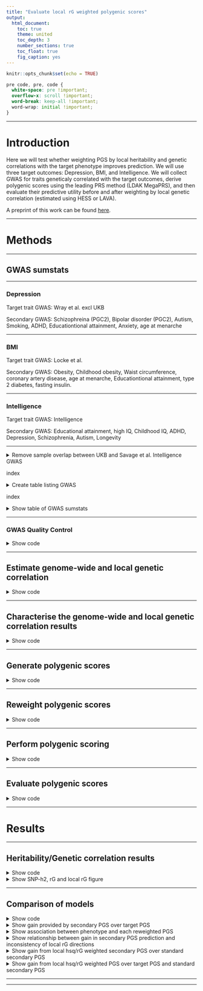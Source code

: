 ---
title: "Evaluate local rG weighted polygenic scores"
output: 
  html_document:
    toc: true
    theme: united
    toc_depth: 3
    number_sections: true
    toc_float: true
    fig_caption: yes
---

```{r setup, include=FALSE}
knitr::opts_chunk$set(echo = TRUE)
```

<style>
p.caption {
  font-size: 1.5em;
}
</style>

```{css, echo=F}
pre code, pre, code {
  white-space: pre !important;
  overflow-x: scroll !important;
  word-break: keep-all !important;
  word-wrap: initial !important;
}
```

***

# Introduction

Here we will test whether weighting PGS by local heritability and genetic correlations with the target phenotype improves prediction. We will use three target outcomes: Depression, BMI, and Intelligence. We will collect GWAS for traits geneticaly correlated with the target outcomes, derive polygenic scores using the leading PRS method (LDAK MegaPRS), and then evaluate their predictive utility before and after weighting by local genetic correlation (estimated using HESS or LAVA).

A preprint of this work can be found [here](https://doi.org/10.1101/2022.03.10.483736).  

***

# Methods

***

## GWAS sumstats

***

### Depression

Target trait GWAS: Wray et al. excl UKB

Secondary GWAS: Schizophreina (PGC2), Bipolar disorder (PGC2), Autism, Smoking, ADHD, Educationtional attainment, Anxiety, age at menarche

***

### BMI 

Target trait GWAS: Locke et al.

Secondary GWAS: Obesity, Childhood obesity, Waist circumference, coronary artery disease, age at menarche, Educationtional attainment, type 2 diabetes, fasting insulin.

***

### Intelligence

Target trait GWAS: Intelligence

Secondary GWAS: Educational attainment, high IQ, Childhood IQ, ADHD, Depression, Schizophrenia, Autism, Longevity

***

<details><summary>Remove sample overlap between UKB and Savage et al. Intelligence GWAS</summary>

Jeanne Savage has kindly sent me the UKB only sumstats. The UKB data was derived from two versions of the same fluid IQ test, one carried out in-person on a touchscreen device (‘ts’) and one web-based (‘wb’). There are two separate GWAS files, one for each of these variables, which were meta-analyzed alongside the other datasets.

To avoid sample overlap, we will first meta-analyse the two UKB sumstats using syntax provided by Jeanne, and then substract the UKB meta-GWAS sumstats from the Savage et al. sumstats.

```{bash, eval=F, echo=T}

# Run METAL
/users/k1806347/brc_scratch/Software/metal.sh

SCHEME SAMPLESIZE
MARKER SNP
WEIGHT N
ALLELE EFF_ALL NONEFF_ALL
EFFECT BETA
STDERR SE
PVALUE P
PROCESS /users/k1806347/brc_scratch/Data/GWAS_sumstats/Savage/ts_clean_mac100_info60.sumstats.gz
PROCESS /users/k1806347/brc_scratch/Data/GWAS_sumstats/Savage/wb_clean_mac100_info60.sumstats.gz
MINWEIGHT 50000
OUTFILE /users/k1806347/brc_scratch/Data/GWAS_sumstats/Savage/ukb_meta .tbl

ANALYZE

QUIT

```

```{r, eval=F, echo=T}
# Format the METAL output
library(data.table)

# Read in the sumstats
ukb_meta<-fread('/users/k1806347/brc_scratch/Data/GWAS_sumstats/Savage/ukb_meta1.tbl')

# Format for QC using GenoFunc sumstat_cleaner.R
names(ukb_meta)<-c('SNP','A1','A2','N','BETA','P','Direction')
ukb_meta$CHR<-gsub(':.*','',ukb_meta$SNP)
ukb_meta$ORIGBP<-gsub('.*:','',ukb_meta$SNP)
ukb_meta$A1<-toupper(ukb_meta$A1)
ukb_meta$A2<-toupper(ukb_meta$A2)
ukb_meta$SE<-1
ukb_meta<-ukb_meta[,c('CHR','ORIGBP','A1','A2','BETA','SE','N','P'),with=F]

fwrite(ukb_meta, '/users/k1806347/brc_scratch/Data/GWAS_sumstats/Savage/ukb_meta1_reformat.tbl.gz', quote=F, sep=' ', na='NA')

```

```{bash, eval=F, echo=T}
# Run GenoFunc sumstat_cleaner on UKB meta-analysis
cd /users/k1806347/brc_scratch/Software/MyGit/GenoFunc/GenoFuncPipe

/users/k1806347/brc_scratch/Software/Rscript.sh scripts/sumstat_cleaner.R \
  --sumstats /users/k1806347/brc_scratch/Data/GWAS_sumstats/Savage/ukb_meta1_reformat.tbl.gz \
  --ref_chr resources/data/1kg/1KG.Phase3.EUR.MAF_001.chr \
  --output /users/k1806347/brc_scratch/Data/GWAS_sumstats/Savage/ukb_meta1_cleaned

# Run GenoFunc sumstat_cleaner on full Savage meta-analysis
cd /users/k1806347/brc_scratch/Software/MyGit/GenoFunc/GenoFuncPipe

/users/k1806347/brc_scratch/Software/Rscript.sh scripts/sumstat_cleaner.R \
  --sumstats /scratch/groups/ukbiobank/sumstats/cleaned/INTE03.gz \
  --ref_chr resources/data/1kg/1KG.Phase3.EUR.MAF_001.chr \
  --output /users/k1806347/brc_scratch/Data/GWAS_sumstats/Savage/INTE03_cleaned

```

```{r, eval=F, echo=T}
# Read in the full and ukb only sumstats
library(data.table)

full<-fread('/users/k1806347/brc_scratch/Data/GWAS_sumstats/Savage/INTE03_cleaned.gz')
ukb<-fread('/users/k1806347/brc_scratch/Data/GWAS_sumstats/Savage/ukb_meta1_cleaned.gz')

# Calculate Z
full$Z<-full$BETA/full$SE
ukb$Z<-ukb$BETA/ukb$SE

# Merge together
both_matched<-merge(full[,c('CHR','BP','SNP','A1','A2','Z','N'), with=F], ukb[,c('SNP','A1','A2','Z','N'), with=F], by=c('SNP','A1','A2'))

# Calculate weight of full and ukb cohorts
both_matched$W.x<-sqrt(both_matched$N.x)
both_matched$W.y<-sqrt(both_matched$N.y)

# Perform the meta-analysis in reverse to calculate the sumstats based on all cohorts except UK Biobank (https://www.ncbi.nlm.nih.gov/pmc/articles/PMC2922887/)
# Subtract the UKB Z (Z.y) from the full Z (Z.x)
both_matched$Z.noukb<-((both_matched$Z.x*both_matched$W.x)-(both_matched$Z.y*both_matched$W.y)) / sqrt((both_matched$W.x^2)-(both_matched$W.y^2))

# Calcualte N of meta-analysis without UKB
both_matched$N.noukb<-both_matched$N.x - both_matched$N.y

# Subset relevent columns and format for GenoPredPipe QC
both_matched<-both_matched[,c('CHR','BP','SNP','A1','A2','Z.noukb','N.noukb'), with=T]
both_matched$P<-2*pnorm(-abs(both_matched$Z.noukb))
names(both_matched)<-c('CHR','ORIGBP','SNP','A1','A2','BETA','N','P')

fwrite(both_matched, '/users/k1806347/brc_scratch/Data/GWAS_sumstats/Savage/INTE03_noUKB.gz', quote=F, sep=' ', na='NA')

```

</details>index

<details><summary>Create table listing GWAS</summary>

```{r, eval=F, echo=T}
# I need the latest csv of the database to create the table
gwas<-c('DEPR06','SCHI02','BIPO02','AUTI07','SMOK04','ADHD05','COLL01','DIAB05','ANXI02','MENA01F','OBES01','WAIS01','COAD01','GLYC05','INTE01','INTE03','BODY04')
pheno<-read.csv('/users/k1806347/brc_scratch/Data/GWAS_sumstats/QC_sumstats_list_031218.csv', stringsAsFactors=F)

pheno<-pheno[pheno$Code %in% gwas,]
pheno<-pheno[c('Code','sample_size_discovery','Ncases','Ncontrols','PMID')]
pheno<-pheno[match(gwas, pheno$Code),]
pheno$Code<-gwas
pheno$Phenotype<-c('Major Depression','Schizophrenia','Bipolar Disorder','Autism','Smoking (Ever/Never Regular)','Attention Deficit Hyperactivity Disorder','College Completion','Type-2 Diabetes','Anxiety (Factor Score)','Age at Menarche','Obesity Class 1','Waist Circumference','Coronary Arety Disease','Fasting Insulin (Age- & Sex-adjusted)','Childhood Intelligence','Intelligence','BMI')
pheno$PMID[pheno$Code == 'BIPO02']<-'31043756'
pheno$PMID[pheno$Code == 'AUTI07']<-'30804558'
pheno$PMID[pheno$Code == 'ADHD05']<-'30478444'
pheno$PMID[pheno$Code == 'INTE03']<-'29942086'

# Update INTE03 information to account for removal of UKB
pheno$sample_size_discovery[pheno$Code== 'INTE03']<-74214

names(pheno)<-c('Code','N','Ncase','Ncon','PMID','Phenotype')

pheno$N<-gsub(',','',pheno$N)
pheno$Ncase<-gsub(',','',pheno$Ncase)
pheno$Ncon<-gsub(',','',pheno$Ncon)

pheno$Ncase[pheno$Code == 'BIPO02']<-20352
pheno$Ncon[pheno$Code == 'BIPO02']<-31358
pheno$Ncase[pheno$Code == 'AUTI07']<-18381
pheno$Ncon[pheno$Code == 'AUTI07']<-27969

pheno$N<-as.numeric(pheno$N)
pheno$Ncase<-as.numeric(pheno$Ncase)
pheno$Ncon<-as.numeric(pheno$Ncon)

pheno$N[is.na(pheno$N)]<-pheno$Ncase[is.na(pheno$N)]+pheno$Ncon[is.na(pheno$N)]

pheno<-pheno[,c('Code','Phenotype','N','Ncase','Ncon','PMID')]

write.csv(pheno, '/users/k1806347/brc_scratch/Analyses/local_rg_pgs/gwas_lis.csv', row.names=F, quote=F)

```

</details>index

<details><summary>Show table of GWAS sumstats</summary>

```{r, echo=F, eval=T, results='asis'}
res<-read.csv("/users/k1806347/brc_scratch/Analyses/local_rg_pgs/gwas_lis.csv")

library(knitr)
kable(res, rownames = FALSE)
```

</details>

***

### GWAS Quality Control

<details><summary>Show code</summary>

```{bash, eval=F, echo=T}
. /users/k1806347/brc_scratch/Software/MyGit/GenoPred/config_used/Pipeline_prep.config

# Create directory
mkdir -p /users/k1806347/brc_scratch/Analyses/local_rg_pgs/GWAS_sumstats

```

```{r, eval=F, echo=T}
gwas<-c('/scratch/groups/ukbiobank/sumstats/cleaned/DEPR06','/scratch/groups/ukbiobank/sumstats/cleaned/SCHI02','/scratch/groups/ukbiobank/sumstats/cleaned/BIPO02','/scratch/groups/ukbiobank/sumstats/cleaned/AUTI07','/scratch/groups/ukbiobank/sumstats/cleaned/SMOK04','/scratch/groups/ukbiobank/sumstats/cleaned/ADHD05','/scratch/groups/ukbiobank/sumstats/cleaned/COLL01','/scratch/groups/ukbiobank/sumstats/cleaned/DIAB05','/scratch/groups/ukbiobank/sumstats/cleaned/ANXI02','/scratch/groups/ukbiobank/sumstats/cleaned/MENA01F','/scratch/groups/ukbiobank/sumstats/cleaned/OBES01','/scratch/groups/ukbiobank/sumstats/cleaned/WAIS01','/scratch/groups/ukbiobank/sumstats/cleaned/COAD01','/scratch/groups/ukbiobank/sumstats/cleaned/GLYC05','/scratch/groups/ukbiobank/sumstats/cleaned/INTE01','/users/k1806347/brc_scratch/Data/GWAS_sumstats/Savage/INTE03_noUKB','/scratch/groups/ukbiobank/sumstats/cleaned/BODY04')

gwas_id<-gsub('_.*','',gsub('.*/','',gwas))

to_do<-data.frame(file=gwas, id=gwas_id)
to_do$file<-paste0(to_do$file,'.gz')

# Remove from list if already cleaned
for(i in to_do$id){
  if(file.exists(paste0('/users/k1806347/brc_scratch/Analyses/local_rg_pgs/GWAS_sumstats/',i,'.cleaned.gz'))){
    to_do$cleaned<-T
  } else {
    to_do$cleaned<-F
  }
}

to_do<-to_do[to_do$cleaned == F,]
to_do$cleaned<-NULL

write.table(to_do, '/users/k1806347/brc_scratch/Analyses/local_rg_pgs/GWAS_sumstats/todo.txt', col.names=F, row.names=F, quote=F)

```

```{bash, echo=T, eval=F}

# Create shell script to run using sbatch
cat > /users/k1806347/brc_scratch/Analyses/local_rg_pgs/GWAS_sumstats/sbatch.sh << 'EOF'
#!/bin/sh

#SBATCH -p shared,brc
#SBATCH --mem 5G

. /users/k1806347/brc_scratch/Software/MyGit/GenoPred/config_used/Pipeline_prep.config

file=$(awk -v var="$SLURM_ARRAY_TASK_ID" 'NR == var {print $1}' /users/k1806347/brc_scratch/Analyses/local_rg_pgs/GWAS_sumstats/todo.txt)
id=$(awk -v var="$SLURM_ARRAY_TASK_ID" 'NR == var {print $2}' /users/k1806347/brc_scratch/Analyses/local_rg_pgs/GWAS_sumstats/todo.txt)

/users/k1806347/brc_scratch/Software/Rscript.sh /users/k1806347/brc_scratch/Software/MyGit/GenoPred/Scripts/sumstat_cleaner/sumstat_cleaner.R \
  --sumstats ${file} \
  --ref_plink_chr ${Geno_1KG_dir}/1KGPhase3.w_hm3.chr \
  --ref_freq_chr ${Geno_1KG_dir}/freq_files/EUR/1KGPhase3.w_hm3.EUR.chr \
  --output /users/k1806347/brc_scratch/Analyses/local_rg_pgs/GWAS_sumstats/${id}.cleaned

EOF

sbatch --array 1-$(wc -l /users/k1806347/brc_scratch/Analyses/local_rg_pgs/GWAS_sumstats/todo.txt | cut -d' ' -f1)%5 /users/k1806347/brc_scratch/Analyses/local_rg_pgs/GWAS_sumstats/sbatch.sh

# GLYC05 contains MAF so FREQ doesn't correspond to particular allele. As a result we are loosing many SNPs. Remove FREQ column and re-QC.

cp ${gwas_rep_cleaned}/GLYC05.gz /users/k1806347/brc_scratch/Analyses/local_rg_pgs/GWAS_sumstats/GLYC05_tmp.gz
zcat /users/k1806347/brc_scratch/Analyses/local_rg_pgs/GWAS_sumstats/GLYC05_tmp.gz | cut -f 1-3,5-8 | gzip > /users/k1806347/brc_scratch/Analyses/local_rg_pgs/GWAS_sumstats/GLYC05_tmp2.gz

/users/k1806347/brc_scratch/Software/Rscript.sh /users/k1806347/brc_scratch/Software/MyGit/GenoPred/Scripts/sumstat_cleaner/sumstat_cleaner.R \
  --sumstats /users/k1806347/brc_scratch/Analyses/local_rg_pgs/GWAS_sumstats/GLYC05_tmp2.gz \
  --ref_plink_chr ${Geno_1KG_dir}/1KGPhase3.w_hm3.chr \
  --ref_freq_chr ${Geno_1KG_dir}/freq_files/EUR/1KGPhase3.w_hm3.EUR.chr \
  --output /users/k1806347/brc_scratch/Analyses/local_rg_pgs/GWAS_sumstats/GLYC05.cleaned

rm /users/k1806347/brc_scratch/Analyses/local_rg_pgs/GWAS_sumstats/GLYC05_tmp.gz
rm /users/k1806347/brc_scratch/Analyses/local_rg_pgs/GWAS_sumstats/GLYC05_tmp2.gz
```

</details>

***

## Estimate genome-wide and local genetic correlation

<details><summary>Show code</summary>

```{r, echo=T, eval=F}
# Create phenotype data.frame
# Leave number of cases and control as NA as when set as bainry LAVA seems to take a lot longer.
# We can convert the heritability estimatest to the liability model later if we want to.

gwas<-c('DEPR06','SCHI02','BIPO02','AUTI07','SMOK04','ADHD05','COLL01','DIAB05','ANXI02','MENA01F','OBES01','WAIS01','COAD01','GLYC05','INTE01','INTE03','BODY04')

pheno<-data.frame(phenotype=gwas,
                  cases=NA,
                  controls=NA,
                  prevalence=NA,
                  filename=paste0('/users/k1806347/brc_scratch/Analyses/local_rg_pgs/GWAS_sumstats/', gwas,'.cleaned.gz'))

dir.create('/users/k1806347/brc_scratch/Analyses/local_rg_pgs/lava/')
write.table(pheno, '/users/k1806347/brc_scratch/Analyses/local_rg_pgs/lava/input.info.txt', col.names=T, row.names=F, quote=F)

```

```{bash, echo=T, eval=F}
##########
# Prepare sample overlap file
##########

# Munge all sumstats
for gwas in $(echo DEPR06 SCHI02 BIPO02 AUTI07 SMOK04 ADHD05 COLL01 DIAB05 ANXI02 MENA01F OBES01 WAIS01 COAD01 GLYC05 INTE01 INTE03 BODY04); do
  sbatch -p brc,shared ~/brc_scratch/Software/munge_sumstats.sh \
   --sumstats /users/k1806347/brc_scratch/Analyses/local_rg_pgs/GWAS_sumstats/${gwas}.cleaned.gz \
   --merge-alleles /users/k1806347/brc_scratch/Data/ldsc/w_hm3.snplist \
   --out /users/k1806347/brc_scratch/Analyses/local_rg_pgs/GWAS_sumstats/${gwas}.cleaned
done

# Run bivariate LDSC for all traits
mkdir /users/k1806347/brc_scratch/Analyses/local_rg_pgs/lava/sample_overlap

for gwas1 in $(echo DEPR06 SCHI02 BIPO02 AUTI07 SMOK04 ADHD05 COLL01 DIAB05 ANXI02 MENA01F OBES01 WAIS01 COAD01 GLYC05 INTE01 INTE03 BODY04); do
for gwas2 in $(echo DEPR06 SCHI02 BIPO02 AUTI07 SMOK04 ADHD05 COLL01 DIAB05 ANXI02 MENA01F OBES01 WAIS01 COAD01 GLYC05 INTE01 INTE03 BODY04); do
   sbatch -p brc,shared ~/brc_scratch/Software/ldsc.sh \
     --rg /users/k1806347/brc_scratch/Analyses/local_rg_pgs/GWAS_sumstats/${gwas1}.cleaned.sumstats.gz,/users/k1806347/brc_scratch/Analyses/local_rg_pgs/GWAS_sumstats/${gwas2}.cleaned.sumstats.gz \
     --ref-ld-chr /users/k1806347/brc_scratch/Data/ldsc/eur_w_ld_chr/ \
     --w-ld-chr /users/k1806347/brc_scratch/Data/ldsc/eur_w_ld_chr/ \
     --out /users/k1806347/brc_scratch/Analyses/local_rg_pgs/lava/sample_overlap/${gwas1}_${gwas2}_rg
done
done

# Collate results
cd /users/k1806347/brc_scratch/Analyses/local_rg_pgs/lava/sample_overlap/
FILES=($(ls *_rg.log))
N=$(echo ${#FILES[@]})
for I in ${FILES[@]}; do
        PHEN=$(echo $I | sed 's/_rg\.log//')
        
        # subset log files to relevant output
        tail -n 5 $I | head -n 2 > $PHEN.rg
        
        # add to single data set
        if [[ $I == ${FILES[0]} ]]; then
        	cat $PHEN.rg > all.rg
        else
        	cat $PHEN.rg | sed '1d' >> all.rg
        fi
done

```

```{r, eval=F, echo=T}
scor = read.table("/users/k1806347/brc_scratch/Analyses/local_rg_pgs/lava/sample_overlap/all.rg",header=T)              # read in
scor = scor[,c("p1","p2","gcov_int")]             # retain key headers
scor$p1 = gsub('/users/k1806347/brc_scratch/Analyses/local_rg_pgs/GWAS_sumstats/','',gsub(".cleaned.sumstats.gz","",scor$p1))
scor$p2 = gsub('/users/k1806347/brc_scratch/Analyses/local_rg_pgs/GWAS_sumstats/','',gsub(".cleaned.sumstats.gz","",scor$p2))
phen = unique(scor$p1)
n = length(phen)
mat = matrix(NA,n,n)                    # create matrix
rownames(mat) = colnames(mat) = phen    # set col/rownames
for (i in phen) {
        for (j in phen) {
                mat[i,j] = subset(scor, p1==i & p2==j)$gcov_int
        }
}
if (!all(t(mat)==mat)) { mat[lower.tri(mat)] = t(mat)[lower.tri(mat)] }  # sometimes there might be small differences in gcov_int depending on which phenotype was analysed as the outcome / predictor
mat = round(cov2cor(mat),5)                       # standardise
write.table(mat, "/users/k1806347/brc_scratch/Analyses/local_rg_pgs/lava/sample_overlap/sample.overlap.txt", quote=F)   # save
```

```{bash, echo=T, eval=F}
#####
# Create R script to run LAVA across genome
#####

cat > /users/k1806347/brc_scratch/Analyses/local_rg_pgs/lava/lava.R << 'EOF'
# command line arguments, specifying input/output file names and phenotype subset
arg = commandArgs(T); ref.prefix = arg[1]; loc.file = arg[2]; info.file = arg[3]; sample.overlap.file = arg[4]; phenos = unlist(strsplit(arg[5],",")); out.fname = arg[6]

### Load package
library(LAVA)

### Read in data
loci = read.loci(loc.file); n.loc = nrow(loci)
input = process.input(info.file, sample.overlap.file, ref.prefix, phenos)

print(paste("Starting LAVA analysis for",n.loc,"loci"))
progress = ceiling(quantile(1:n.loc, seq(.05,1,.05)))   # (if you want to print the progress)

### Analyse
u=b=list()
for (i in 1:n.loc) {
        if (i %in% progress) print(paste("..",names(progress[which(progress==i)])))     # (printing progress)
        locus = process.locus(loci[i,], input)                                          # process locus
        
        # It is possible that the locus cannot be defined for various reasons (e.g. too few SNPs), so the !is.null(locus) check is necessary before calling the analysis functions.
        if (!is.null(locus)) {
                # extract some general locus info for the output
                loc.info = data.frame(locus = locus$id, chr = locus$chr, start = locus$start, stop = locus$stop, n.snps = locus$n.snps, n.pcs = locus$K)
                
                # run the univariate and bivariate tests
                loc.out = run.univ.bivar(locus)
                u[[i]] = cbind(loc.info, loc.out$univ)
                if(!is.null(loc.out$bivar)) b[[i]] = cbind(loc.info, loc.out$bivar)
        }
}

# save the output
write.table(do.call(rbind,u), paste0(out.fname,".univ.lava"), row.names=F,quote=F,col.names=T)
write.table(do.call(rbind,b), paste0(out.fname,".bivar.lava"), row.names=F,quote=F,col.names=T)

print(paste0("Done! Analysis output written to ",out.fname,".*.lava"))

EOF

########
# Run LAVA for each target GWAS
########

for target_gwas in $(echo DEPR06 BODY04 INTE03); do
for secondary_gwas in $(echo DEPR06 SCHI02 BIPO02 AUTI07 SMOK04 ADHD05 COLL01 DIAB05 ANXI02 MENA01F OBES01 WAIS01 COAD01 GLYC05 INTE01 INTE03 BODY04); do
if [ ${target_gwas} != ${secondary_gwas} ]; then
mkdir -p /users/k1806347/brc_scratch/Analyses/local_rg_pgs/lava/results/${target_gwas}
sbatch -p brc,shared --mem 10G /users/k1806347/brc_scratch/Software/Rscript.sh /users/k1806347/brc_scratch/Analyses/local_rg_pgs/lava/lava.R \
  /users/k1806347/brc_scratch/Data/1KG/Phase3/1KGPhase3.w_hm3.GW \
  /users/k1806347/brc_scratch/Data/LAVA/blocks_s2500_m25_f1_w200.GRCh37_hg19.locfile \
  /users/k1806347/brc_scratch/Analyses/local_rg_pgs/lava/input.info.txt \
  /users/k1806347/brc_scratch/Analyses/local_rg_pgs/lava/sample_overlap/sample.overlap.txt \
  ${target_gwas},${secondary_gwas} \
  /users/k1806347/brc_scratch/Analyses/local_rg_pgs/lava/results/${target_gwas}/${target_gwas}.${secondary_gwas}
fi
done

sleep 9000
done

# Notes: If the target phenotype GWAS does not have a large sample, then heritability within a locus may not be significant, and therefore rho cannot be accuratly estimated. This means there may also be an advantage to using unweighted secondary PGS as they may contain information from shared loci that cannot be identified using LAVA.
# This takes approximately 2.5 hours per pair of traits
```

</details>

***

## Characterise the genome-wide and local genetic correlation results

<details><summary>Show code</summary>

```{r, eval=F, echo=T}
library(data.table)
library(cowplot)
library(ggplot2)

target_gwas<-c('DEPR06','BODY04','INTE03')
secondary_gwas<-c('DEPR06','SCHI02','BIPO02','AUTI07','SMOK04','ADHD05','COLL01','DIAB05','ANXI02','MENA01F','OBES01','WAIS01','COAD01','GLYC05','INTE01','INTE03','BODY04')

ncase<-c(116404,33640,20352,18381,41969,19099,NA,26676,NA,NA,32858,NA,60801,NA,NA,NA,NA)
ncon<-c(314990,43456,31358,27969,32066,34194,NA,132532,NA,NA,65839,NA,123504,NA,NA,NA,NA)
prev<-c(0.15,0.01,0.015,0.012,0.5,0.05,NA,0.05,NA,NA,0.13,NA,0.03,NA,NA,NA,NA)

des<-NULL
all_res<-NULL
for(target_gwas_i in target_gwas){
  for(secondary_gwas_i in secondary_gwas[secondary_gwas != target_gwas_i]){
    univ_res<-fread(paste0('/users/k1806347/brc_scratch/Analyses/local_rg_pgs/lava/results/',target_gwas_i,'/',target_gwas_i,'.',secondary_gwas_i,'.univ.lava'))
    bivar_res<-fread(paste0('/users/k1806347/brc_scratch/Analyses/local_rg_pgs/lava/results/',target_gwas_i,'/',target_gwas_i,'.',secondary_gwas_i,'.bivar.lava'))
    
    # Convert heritability to liability scale
    h2l_R2 <- function(k, r2, p) {
      x= qnorm(1-k)
      z= dnorm(x)
      i=z/k
      C= k*(1-k)*k*(1-k)/(z^2*p*(1-p))
      theta= i*((p-k)/(1-k))*(i*((p-k)/(1-k))-x)
      h2l_R2 = C*r2 / (1 + C*theta*r2)
      return(h2l_R2)
    }
    
    univ_res$h2.liab<-NA
    for(trait in c(target_gwas_i, secondary_gwas_i)){
      if(!is.na(ncase[secondary_gwas == trait])){
        univ_res$h2.liab[univ_res$phen == trait]<-h2l_R2(k=prev[secondary_gwas == trait], r2=univ_res$h2.obs[univ_res$phen == trait], p=ncase[secondary_gwas == trait]/(ncase[secondary_gwas == trait]+ncon[secondary_gwas == trait]))
      } else {
        univ_res$h2.liab[univ_res$phen == trait]<-univ_res$h2.obs[univ_res$phen == trait]
      }
    }
    
    # Calculate SE for h2
    univ_res$z<-abs(qnorm(univ_res$p))
    univ_res$se<-univ_res$h2.liab/univ_res$z
    
    bivar_res<-bivar_res[!is.na(bivar_res$p),]
    
    bivar_res$Direction<-'+'
    bivar_res$Direction[bivar_res$rho < 0]<-'-'
    
    bivar_res$p.fdr<-p.adjust(bivar_res$p, method='fdr')
    
    univ_res_wide<-merge(univ_res[univ_res$phen == target_gwas_i,c('locus','chr','start','stop','h2.obs','se','z','p')],univ_res[univ_res$phen == secondary_gwas_i,c('locus','h2.obs','se','z','p')], by='locus')
      
    tmp<-merge(univ_res_wide, bivar_res[,c('locus','rho','p','phen1','phen2')], by='locus')
    
    all_res<-rbind(all_res, tmp)
    
    des<-rbind(des, data.frame(target=target_gwas_i,
                               secondary=secondary_gwas_i,
                               n_loci=nrow(bivar_res),
                               n_snps=sum(bivar_res$n.snps),
                               n_sig_loci=nrow(bivar_res[bivar_res$p < 0.05,]),
                               n_sig_snps=sum(bivar_res[bivar_res$p < 0.05,]$n.snps),
                               n_sig_loci_pos=nrow(bivar_res[bivar_res$p < 0.05 & bivar_res$Direction == '+',]),
                               n_sig_loci_neg=nrow(bivar_res[bivar_res$p < 0.05 & bivar_res$Direction == '-',]),
                               n_sig_fdr_loci=nrow(bivar_res[bivar_res$p.fdr < 0.05,]),
                               n_sig_fdr_snps=sum(bivar_res[bivar_res$p.fdr < 0.05,]$n.snps),
                               n_sig_fdr_loci_pos=nrow(bivar_res[bivar_res$p.fdr < 0.05 & bivar_res$Direction == '+',]),
                               n_sig_fdr_loci_neg=nrow(bivar_res[bivar_res$p.fdr < 0.05 & bivar_res$Direction == '-',])))
  }
}

write.table(des, paste0('/users/k1806347/brc_scratch/Analyses/local_rg_pgs/lava/results/lava_descript.csv'), row.names = F, quote=F)
write.table(all_res, paste0('/users/k1806347/brc_scratch/Analyses/local_rg_pgs/lava/results/all_res.csv'), row.names = F, quote=F)

```

</details>

***

## Generate polygenic scores

<details><summary>Show code</summary>

```{bash, eval=F, echo=T}
. /users/k1806347/brc_scratch/Software/MyGit/GenoPred/config_used/Pipeline_prep.config

gwas=$(echo DEPR06 SCHI02 BIPO02 AUTI07 SMOK04 ADHD05 COLL01 DIAB05 ANXI02 MENA01F OBES01 WAIS01 COAD01 GLYC05 INTE01 INTE03 BODY04)

# Create directory
mkdir -p /users/k1806347/brc_scratch/Analyses/local_rg_pgs/score_files/LDAK

# Create file listing GWAS that haven't been processed.
> /users/k1806347/brc_scratch/Analyses/local_rg_pgs/score_files/LDAK/todo.txt
for gwas_i in $(echo DEPR06 SCHI02 BIPO02 AUTI07 SMOK04 ADHD05 COLL01 DIAB05 ANXI02 MENA01F OBES01 WAIS01 COAD01 GLYC05 INTE01 INTE03 BODY04);do
if [ ! -f /users/k1806347/brc_scratch/Analyses/local_rg_pgs/score_files/LDAK/${gwas_i}/1KGPhase3.w_hm3.${gwas_i}.EUR.scale ]; then
echo ${gwas_i} >> /users/k1806347/brc_scratch/Analyses/local_rg_pgs/score_files/LDAK/todo.txt
fi
done

# Create shell script to run using sbatch
cat > /users/k1806347/brc_scratch/Analyses/local_rg_pgs/score_files/LDAK/sbatch.sh << 'EOF'
#!/bin/sh

#SBATCH -p shared,brc
#SBATCH --mem 20G
#SBATCH -n 5
#SBATCH --nodes 1
#SBATCH -J LDAK

. /users/k1806347/brc_scratch/Software/MyGit/GenoPred/config_used/Pipeline_prep.config

gwas=$(awk -v var="$SLURM_ARRAY_TASK_ID" 'NR == var {print $1}' /users/k1806347/brc_scratch/Analyses/local_rg_pgs/score_files/LDAK/todo.txt)

echo ${gwas}

/users/k1806347/brc_scratch/Software/Rscript.sh /users/k1806347/brc_scratch/Software/MyGit/GenoPred/Scripts/ldak_mega_prs/ldak_mega_prs.R \
--ref_plink ${Geno_1KG_dir}/1KGPhase3.w_hm3.GW \
--ref_keep ${Geno_1KG_dir}/keep_files/EUR_samples.keep \
--sumstats /users/k1806347/brc_scratch/Analyses/local_rg_pgs/GWAS_sumstats/${gwas}.cleaned.gz \
--plink1 ${plink1_9} \
--plink2 ${plink2} \
--ldak /users/k1806347/brc_scratch/Software/ldak5.1.linux \
--ldak_map /users/k1806347/brc_scratch/Data/LDAK/genetic_map_b37 \
--ldak_tag /users/k1806347/brc_scratch/Data/LDAK/bld/ \
--ldak_highld /users/k1806347/brc_scratch/Data/LDAK/highld.txt \
--memory 5000 \
--n_cores 5 \
--output /users/k1806347/brc_scratch/Analyses/local_rg_pgs/score_files/LDAK/${gwas}/1KGPhase3.w_hm3.${gwas} \
--ref_pop_scale ${Geno_1KG_dir}/super_pop_keep.list

EOF

sbatch --array 1-$(wc -l /users/k1806347/brc_scratch/Analyses/local_rg_pgs/score_files/LDAK/todo.txt | cut -d' ' -f1)%6 /users/k1806347/brc_scratch/Analyses/local_rg_pgs/score_files/LDAK/sbatch.sh

```

</details>

***

## Reweight polygenic scores

<details><summary>Show code</summary>

```{r, eval=F, echo=T}
library(data.table)

# Read in reference bim for RSID coordinates
ref_bim<-fread('/users/k1806347/brc_scratch/Data/1KG/Phase3/1KGPhase3.w_hm3.GW.bim')
names(ref_bim)<-c('CHR','SNP','POS','BP','A1','A2')

# Read in the rho estimates
target_gwas<-c('DEPR06','BODY04','INTE03')
secondary_gwas<-c('DEPR06','SCHI02','BIPO02','AUTI07','SMOK04','ADHD05','COLL01','DIAB05','ANXI02','MENA01F','OBES01','WAIS01','COAD01','GLYC05','INTE01','INTE03','BODY04')

ncase<-c(116404,33640,20352,18381,41969,19099,NA,26676,NA,NA,32858,NA,60801,NA,NA,NA,NA)
ncon<-c(314990,43456,31358,27969,32066,34194,NA,132532,NA,NA,65839,NA,123504,NA,NA,NA,NA)
prev<-c(0.15,0.01,0.015,0.012,0.5,0.05,NA,0.05,NA,NA,0.13,NA,0.03,NA,NA,NA,NA)

univ_res_all<-list()
for(target_gwas_i in target_gwas){
  for(secondary_gwas_i in secondary_gwas[secondary_gwas != target_gwas_i]){
    univ_res<-fread(paste0('/users/k1806347/brc_scratch/Analyses/local_rg_pgs/lava/results/',target_gwas_i,'/',target_gwas_i,'.',secondary_gwas_i,'.univ.lava'))
    
    # Remove loci with non-significant heritability
    univ_res<-univ_res[univ_res$p < 0.05,]
    
    # Convert heritability to liability scale
    h2l_R2 <- function(k, r2, p) {
      x= qnorm(1-k)
      z= dnorm(x)
      i=z/k
      C= k*(1-k)*k*(1-k)/(z^2*p*(1-p))
      theta= i*((p-k)/(1-k))*(i*((p-k)/(1-k))-x)
      h2l_R2 = C*r2 / (1 + C*theta*r2)
      return(h2l_R2)
    }
    
    univ_res$h2.liab<-NA
    for(trait in c(target_gwas_i, secondary_gwas_i)){
      if(!is.na(ncase[secondary_gwas == trait])){
        univ_res$h2.liab[univ_res$phen == trait]<-h2l_R2(k=prev[secondary_gwas == trait], r2=univ_res$h2.obs[univ_res$phen == trait], p=ncase[secondary_gwas == trait]/(ncase[secondary_gwas == trait]+ncon[secondary_gwas == trait]))
      } else {
        univ_res$h2.liab[univ_res$phen == trait]<-univ_res$h2.obs[univ_res$phen == trait]
      }
    }

    univ_res_all[[paste0(target_gwas_i,'_',secondary_gwas_i)]]<-univ_res
  }
}

bivar_res_all<-NULL
for(target_gwas_i in target_gwas){
  for(secondary_gwas_i in secondary_gwas[secondary_gwas != target_gwas_i]){
    bivar_res<-fread(paste0('/users/k1806347/brc_scratch/Analyses/local_rg_pgs/lava/results/',target_gwas_i,'/',target_gwas_i,'.',secondary_gwas_i,'.bivar.lava'))
    bivar_res<-bivar_res[!is.na(bivar_res$p),]
    bivar_res$p.fdr<-p.adjust(bivar_res$p, method='fdr')
    bivar_res_all<-rbind(bivar_res_all, bivar_res)
  }
}

# Read in the score files and reweight by rho
for(target_gwas_i in target_gwas){
  for(secondary_gwas_i in secondary_gwas[secondary_gwas != target_gwas_i]){
    
    # Write out the pseudoval model for each GWAS
    pseudo<-fread(paste0('/users/k1806347/brc_scratch/Analyses/local_rg_pgs/score_files/LDAK/',secondary_gwas_i,'/1KGPhase3.w_hm3.',secondary_gwas_i,'.pseudoval.txt'))
    
    pseudo$V1[pseudo$V2 == max(pseudo$V2)][1]
    
    score<-fread(paste0('zcat /users/k1806347/brc_scratch/Analyses/local_rg_pgs/score_files/LDAK/',secondary_gwas_i,'/1KGPhase3.w_hm3.',secondary_gwas_i,".score.gz | cut -d' ' -f 1,2,",as.numeric(gsub('Score_','',pseudo$V1[pseudo$V2 == max(pseudo$V2)][1]))+2))
    names(score)<-c('SNP','A1','SCORE')
    
    fwrite(score[,c('SNP','A1','SCORE'),with=F], paste0('/users/k1806347/brc_scratch/Analyses/local_rg_pgs/score_files/LDAK/',secondary_gwas_i,'/1KGPhase3.w_hm3.',secondary_gwas_i,".pseudo.score"), quote=F, sep=' ', na='NA')
    if(file.exists(paste0('/users/k1806347/brc_scratch/Analyses/local_rg_pgs/score_files/LDAK/',secondary_gwas_i,'/1KGPhase3.w_hm3.',secondary_gwas_i,".pseudo.score.gz"))){
      system(paste0('rm /users/k1806347/brc_scratch/Analyses/local_rg_pgs/score_files/LDAK/',secondary_gwas_i,'/1KGPhase3.w_hm3.',secondary_gwas_i,".pseudo.score.gz"))
    }
    
    system(paste0('gzip /users/k1806347/brc_scratch/Analyses/local_rg_pgs/score_files/LDAK/',secondary_gwas_i,'/1KGPhase3.w_hm3.',secondary_gwas_i,".pseudo.score"))
    
    # Now reweight the score for by rho and h2
    score_bim<-merge(score, ref_bim[,c('SNP','CHR','BP'),with=F], by='SNP')
    
    univ_res<-univ_res_all[[paste0(target_gwas_i,'_', secondary_gwas_i)]]
    
    bivar_res<-bivar_res_all[bivar_res_all$phen1 == target_gwas_i & bivar_res_all$phen2 == secondary_gwas_i,]
    
    score_bim_reweight<-NULL
    for(locus in unique(bivar_res$locus)){
      tmp<-score_bim[score_bim$CHR == bivar_res$chr[bivar_res$locus == locus] & score_bim$BP >= bivar_res$start[bivar_res$locus == locus] & score_bim$BP <= bivar_res$stop[bivar_res$locus == locus],]
      tmp$SCORE_rho<-tmp$SCORE*bivar_res$rho[bivar_res$locus == locus]
      tmp$SCORE_rho_h2<-(tmp$SCORE*bivar_res$rho[bivar_res$locus == locus])/(univ_res$h2.liab[univ_res$locus == locus & univ_res$phen == secondary_gwas_i] / univ_res$h2.liab[univ_res$locus == locus & univ_res$phen == target_gwas_i])
      
      # Create score only considering nominally significant rho
      if(bivar_res$p[bivar_res$locus == locus] < 0.05){
        tmp$SCORE_sig<-tmp$SCORE
      } else {
        tmp$SCORE_sig<-0
      }

      if(bivar_res$p[bivar_res$locus == locus] < 0.05){
        tmp$SCORE_rho_sig<-tmp$SCORE_rho
      } else {
        tmp$SCORE_rho_sig<-0
      }
      
      if(bivar_res$p[bivar_res$locus == locus] < 0.05){
        tmp$SCORE_rho_sig_h2<-tmp$SCORE_rho_h2
      } else {
        tmp$SCORE_rho_sig_h2<-0
      }

      # Create score only considering fdr significant rho
      if(bivar_res$p.fdr[bivar_res$locus == locus] < 0.05){
        tmp$SCORE_fdr<-tmp$SCORE
      } else {
        tmp$SCORE_fdr<-0
      }

      if(bivar_res$p.fdr[bivar_res$locus == locus] < 0.05){
        tmp$SCORE_rho_fdr<-tmp$SCORE_rho
      } else {
        tmp$SCORE_rho_fdr<-0
      }
      
      if(bivar_res$p.fdr[bivar_res$locus == locus] < 0.05){
        tmp$SCORE_rho_fdr_h2<-tmp$SCORE_rho_h2
      } else {
        tmp$SCORE_rho_fdr_h2<-0
      }
    
      tmp<-tmp[,c('SNP','A1','SCORE','SCORE_rho','SCORE_rho_h2','SCORE_sig','SCORE_rho_sig','SCORE_rho_sig_h2','SCORE_fdr','SCORE_rho_fdr','SCORE_rho_fdr_h2'), with=F]
      score_bim_reweight<-rbind(score_bim_reweight, tmp)
    }
    
    # Write out sig h2 restricted but unweighted
    fwrite(score_bim_reweight[,c('SNP','A1','SCORE'),with=F], paste0('/users/k1806347/brc_scratch/Analyses/local_rg_pgs/score_files/LDAK/',secondary_gwas_i,'/1KGPhase3.w_hm3.',secondary_gwas_i,".pseudo.h2_restricted_unweighted_",target_gwas_i,'.score'), quote=F, sep=' ', na='NA')
    if(file.exists(paste0('/users/k1806347/brc_scratch/Analyses/local_rg_pgs/score_files/LDAK/',secondary_gwas_i,'/1KGPhase3.w_hm3.',secondary_gwas_i,".pseudo.h2_restricted_unweighted_",target_gwas_i,'.score.gz'))){
      system(paste0('rm /users/k1806347/brc_scratch/Analyses/local_rg_pgs/score_files/LDAK/',secondary_gwas_i,'/1KGPhase3.w_hm3.',secondary_gwas_i,".pseudo.h2_restricted_unweighted_",target_gwas_i,'.score.gz'))
    }
    
    system(paste0('gzip /users/k1806347/brc_scratch/Analyses/local_rg_pgs/score_files/LDAK/',secondary_gwas_i,'/1KGPhase3.w_hm3.',secondary_gwas_i,".pseudo.h2_restricted_unweighted_",target_gwas_i,'.score'))

    # Write out sig rho restricted but unweighted
    fwrite(score_bim_reweight[,c('SNP','A1','SCORE_sig'),with=F], paste0('/users/k1806347/brc_scratch/Analyses/local_rg_pgs/score_files/LDAK/',secondary_gwas_i,'/1KGPhase3.w_hm3.',secondary_gwas_i,".pseudo.rho_restricted_unweighted_",target_gwas_i,'.score'), quote=F, sep=' ', na='NA')
    if(file.exists(paste0('/users/k1806347/brc_scratch/Analyses/local_rg_pgs/score_files/LDAK/',secondary_gwas_i,'/1KGPhase3.w_hm3.',secondary_gwas_i,".pseudo.rho_restricted_unweighted_",target_gwas_i,'.score.gz'))){
      system(paste0('rm /users/k1806347/brc_scratch/Analyses/local_rg_pgs/score_files/LDAK/',secondary_gwas_i,'/1KGPhase3.w_hm3.',secondary_gwas_i,".pseudo.rho_restricted_unweighted_",target_gwas_i,'.score.gz'))
    }
    
    system(paste0('gzip /users/k1806347/brc_scratch/Analyses/local_rg_pgs/score_files/LDAK/',secondary_gwas_i,'/1KGPhase3.w_hm3.',secondary_gwas_i,".pseudo.rho_restricted_unweighted_",target_gwas_i,'.score'))

    # Write out fdr sig rho restricted but unweighted
    fwrite(score_bim_reweight[,c('SNP','A1','SCORE_fdr'),with=F], paste0('/users/k1806347/brc_scratch/Analyses/local_rg_pgs/score_files/LDAK/',secondary_gwas_i,'/1KGPhase3.w_hm3.',secondary_gwas_i,".pseudo.rho_fdr_restricted_unweighted_",target_gwas_i,'.score'), quote=F, sep=' ', na='NA')
    if(file.exists(paste0('/users/k1806347/brc_scratch/Analyses/local_rg_pgs/score_files/LDAK/',secondary_gwas_i,'/1KGPhase3.w_hm3.',secondary_gwas_i,".pseudo.rho_fdr_restricted_unweighted_",target_gwas_i,'.score.gz'))){
      system(paste0('rm /users/k1806347/brc_scratch/Analyses/local_rg_pgs/score_files/LDAK/',secondary_gwas_i,'/1KGPhase3.w_hm3.',secondary_gwas_i,".pseudo.rho_fdr_restricted_unweighted_",target_gwas_i,'.score.gz'))
    }
    
    system(paste0('gzip /users/k1806347/brc_scratch/Analyses/local_rg_pgs/score_files/LDAK/',secondary_gwas_i,'/1KGPhase3.w_hm3.',secondary_gwas_i,".pseudo.rho_fdr_restricted_unweighted_",target_gwas_i,'.score'))

    # Write out sig h2 restricted and rho weighted
    fwrite(score_bim_reweight[,c('SNP','A1','SCORE_rho'),with=F], paste0('/users/k1806347/brc_scratch/Analyses/local_rg_pgs/score_files/LDAK/',secondary_gwas_i,'/1KGPhase3.w_hm3.',secondary_gwas_i,".pseudo.h2_restricted_rho_weighted_",target_gwas_i,'.score'), quote=F, sep=' ', na='NA')
    if(file.exists(paste0('/users/k1806347/brc_scratch/Analyses/local_rg_pgs/score_files/LDAK/',secondary_gwas_i,'/1KGPhase3.w_hm3.',secondary_gwas_i,".pseudo.h2_restricted_rho_weighted_",target_gwas_i,'.score.gz'))){
      system(paste0('rm /users/k1806347/brc_scratch/Analyses/local_rg_pgs/score_files/LDAK/',secondary_gwas_i,'/1KGPhase3.w_hm3.',secondary_gwas_i,".pseudo.h2_restricted_rho_weighted_",target_gwas_i,'.score.gz'))
    }
    
    system(paste0('gzip /users/k1806347/brc_scratch/Analyses/local_rg_pgs/score_files/LDAK/',secondary_gwas_i,'/1KGPhase3.w_hm3.',secondary_gwas_i,".pseudo.h2_restricted_rho_weighted_",target_gwas_i,'.score'))

    # Write out sig rho restricted and rho weighted
    fwrite(score_bim_reweight[,c('SNP','A1','SCORE_rho_sig'),with=F], paste0('/users/k1806347/brc_scratch/Analyses/local_rg_pgs/score_files/LDAK/',secondary_gwas_i,'/1KGPhase3.w_hm3.',secondary_gwas_i,".pseudo.rho_restricted_rho_weighted_",target_gwas_i,'.score'), quote=F, sep=' ', na='NA')
    if(file.exists(paste0('/users/k1806347/brc_scratch/Analyses/local_rg_pgs/score_files/LDAK/',secondary_gwas_i,'/1KGPhase3.w_hm3.',secondary_gwas_i,".pseudo.rho_restricted_rho_weighted_",target_gwas_i,'.score.gz'))){
      system(paste0('rm /users/k1806347/brc_scratch/Analyses/local_rg_pgs/score_files/LDAK/',secondary_gwas_i,'/1KGPhase3.w_hm3.',secondary_gwas_i,".pseudo.rho_restricted_rho_weighted_",target_gwas_i,'.score.gz'))
    }
    
    system(paste0('gzip /users/k1806347/brc_scratch/Analyses/local_rg_pgs/score_files/LDAK/',secondary_gwas_i,'/1KGPhase3.w_hm3.',secondary_gwas_i,".pseudo.rho_restricted_rho_weighted_",target_gwas_i,'.score'))
    
    # Write out fdr sig rho restricted and rho weighted
    fwrite(score_bim_reweight[,c('SNP','A1','SCORE_rho_fdr'),with=F], paste0('/users/k1806347/brc_scratch/Analyses/local_rg_pgs/score_files/LDAK/',secondary_gwas_i,'/1KGPhase3.w_hm3.',secondary_gwas_i,".pseudo.rho_fdr_restricted_rho_weighted_",target_gwas_i,'.score'), quote=F, sep=' ', na='NA')
    if(file.exists(paste0('/users/k1806347/brc_scratch/Analyses/local_rg_pgs/score_files/LDAK/',secondary_gwas_i,'/1KGPhase3.w_hm3.',secondary_gwas_i,".pseudo.rho_fdr_restricted_rho_weighted_",target_gwas_i,'.score.gz'))){
      system(paste0('rm /users/k1806347/brc_scratch/Analyses/local_rg_pgs/score_files/LDAK/',secondary_gwas_i,'/1KGPhase3.w_hm3.',secondary_gwas_i,".pseudo.rho_fdr_restricted_rho_weighted_",target_gwas_i,'.score.gz'))
    }
    
    system(paste0('gzip /users/k1806347/brc_scratch/Analyses/local_rg_pgs/score_files/LDAK/',secondary_gwas_i,'/1KGPhase3.w_hm3.',secondary_gwas_i,".pseudo.rho_fdr_restricted_rho_weighted_",target_gwas_i,'.score'))


    # Write out sig h2 restricted and rho and h2 weighted
    fwrite(score_bim_reweight[,c('SNP','A1','SCORE_rho_h2'),with=F], paste0('/users/k1806347/brc_scratch/Analyses/local_rg_pgs/score_files/LDAK/',secondary_gwas_i,'/1KGPhase3.w_hm3.',secondary_gwas_i,".pseudo.h2_restricted_rho_h2_weighted_",target_gwas_i,'.score'), quote=F, sep=' ', na='NA')
    if(file.exists(paste0('/users/k1806347/brc_scratch/Analyses/local_rg_pgs/score_files/LDAK/',secondary_gwas_i,'/1KGPhase3.w_hm3.',secondary_gwas_i,".pseudo.h2_restricted_rho_h2_weighted_",target_gwas_i,'.score.gz'))){
      system(paste0('rm /users/k1806347/brc_scratch/Analyses/local_rg_pgs/score_files/LDAK/',secondary_gwas_i,'/1KGPhase3.w_hm3.',secondary_gwas_i,".pseudo.h2_restricted_rho_h2_weighted_",target_gwas_i,'.score.gz'))
    }
    
    system(paste0('gzip /users/k1806347/brc_scratch/Analyses/local_rg_pgs/score_files/LDAK/',secondary_gwas_i,'/1KGPhase3.w_hm3.',secondary_gwas_i,".pseudo.h2_restricted_rho_h2_weighted_",target_gwas_i,'.score'))
    
    # Write out sig rho restricted and rho and h2 weighted
    fwrite(score_bim_reweight[,c('SNP','A1','SCORE_rho_sig_h2'),with=F], paste0('/users/k1806347/brc_scratch/Analyses/local_rg_pgs/score_files/LDAK/',secondary_gwas_i,'/1KGPhase3.w_hm3.',secondary_gwas_i,".pseudo.rho_restricted_rho_h2_weighted_",target_gwas_i,'.score'), quote=F, sep=' ', na='NA')
    if(file.exists(paste0('/users/k1806347/brc_scratch/Analyses/local_rg_pgs/score_files/LDAK/',secondary_gwas_i,'/1KGPhase3.w_hm3.',secondary_gwas_i,".pseudo.rho_restricted_rho_h2_weighted_",target_gwas_i,'.score.gz'))){
      system(paste0('rm /users/k1806347/brc_scratch/Analyses/local_rg_pgs/score_files/LDAK/',secondary_gwas_i,'/1KGPhase3.w_hm3.',secondary_gwas_i,".pseudo.rho_restricted_rho_h2_weighted_",target_gwas_i,'.score.gz'))
    }
    
    system(paste0('gzip /users/k1806347/brc_scratch/Analyses/local_rg_pgs/score_files/LDAK/',secondary_gwas_i,'/1KGPhase3.w_hm3.',secondary_gwas_i,".pseudo.rho_restricted_rho_h2_weighted_",target_gwas_i,'.score'))

    # Write out fdr rho restricted and rho and h2 weighted
    fwrite(score_bim_reweight[,c('SNP','A1','SCORE_rho_fdr_h2'),with=F], paste0('/users/k1806347/brc_scratch/Analyses/local_rg_pgs/score_files/LDAK/',secondary_gwas_i,'/1KGPhase3.w_hm3.',secondary_gwas_i,".pseudo.rho_fdr_restricted_rho_h2_weighted_",target_gwas_i,'.score'), quote=F, sep=' ', na='NA')
    if(file.exists(paste0('/users/k1806347/brc_scratch/Analyses/local_rg_pgs/score_files/LDAK/',secondary_gwas_i,'/1KGPhase3.w_hm3.',secondary_gwas_i,".pseudo.rho_fdr_restricted_rho_h2_weighted_",target_gwas_i,'.score.gz'))){
      system(paste0('rm /users/k1806347/brc_scratch/Analyses/local_rg_pgs/score_files/LDAK/',secondary_gwas_i,'/1KGPhase3.w_hm3.',secondary_gwas_i,".pseudo.rho_fdr_restricted_rho_h2_weighted_",target_gwas_i,'.score.gz'))
    }
    
    system(paste0('gzip /users/k1806347/brc_scratch/Analyses/local_rg_pgs/score_files/LDAK/',secondary_gwas_i,'/1KGPhase3.w_hm3.',secondary_gwas_i,".pseudo.rho_fdr_restricted_rho_h2_weighted_",target_gwas_i,'.score'))

    # Combine reweighted PGS with full PGS
    score_full_reweight<-score
    for(type in names(score_bim_reweight)[grepl('SCORE',names(score_bim_reweight)) & grepl('rho',names(score_bim_reweight))]){
     tmp<-merge(score, score_bim_reweight[,c('SNP',type), with=F], by='SNP', all=T)
     tmp[[type]][which(tmp[[type]] == 0 | is.na(tmp[[type]]))]<-tmp[['SCORE']][which(tmp[[type]] == 0 | is.na(tmp[[type]]))]
     tmp<-tmp[match(score_full_reweight$SNP, tmp$SNP),]
     score_full_reweight[[type]]<-tmp[[type]]
    }
    
    # Write out sig h2 restricted and rho weighted with unadjusted SNPs
    fwrite(score_full_reweight[,c('SNP','A1','SCORE_rho'),with=F], paste0('/users/k1806347/brc_scratch/Analyses/local_rg_pgs/score_files/LDAK/',secondary_gwas_i,'/1KGPhase3.w_hm3.',secondary_gwas_i,".pseudo.h2_restricted_rho_weighted_with_unadjusted_",target_gwas_i,'.score'), quote=F, sep=' ', na='NA')
    if(file.exists(paste0('/users/k1806347/brc_scratch/Analyses/local_rg_pgs/score_files/LDAK/',secondary_gwas_i,'/1KGPhase3.w_hm3.',secondary_gwas_i,".pseudo.h2_restricted_rho_weighted_with_unadjusted_",target_gwas_i,'.score.gz'))){
      system(paste0('rm /users/k1806347/brc_scratch/Analyses/local_rg_pgs/score_files/LDAK/',secondary_gwas_i,'/1KGPhase3.w_hm3.',secondary_gwas_i,".pseudo.h2_restricted_rho_weighted_with_unadjusted_",target_gwas_i,'.score.gz'))
    }
    
    system(paste0('gzip /users/k1806347/brc_scratch/Analyses/local_rg_pgs/score_files/LDAK/',secondary_gwas_i,'/1KGPhase3.w_hm3.',secondary_gwas_i,".pseudo.h2_restricted_rho_weighted_with_unadjusted_",target_gwas_i,'.score'))

    # Write out sig rho restricted and rho weighted with unadjusted SNPs
    fwrite(score_full_reweight[,c('SNP','A1','SCORE_rho_sig'),with=F], paste0('/users/k1806347/brc_scratch/Analyses/local_rg_pgs/score_files/LDAK/',secondary_gwas_i,'/1KGPhase3.w_hm3.',secondary_gwas_i,".pseudo.rho_restricted_rho_weighted_with_unadjusted_",target_gwas_i,'.score'), quote=F, sep=' ', na='NA')
    if(file.exists(paste0('/users/k1806347/brc_scratch/Analyses/local_rg_pgs/score_files/LDAK/',secondary_gwas_i,'/1KGPhase3.w_hm3.',secondary_gwas_i,".pseudo.rho_restricted_rho_weighted_with_unadjusted_",target_gwas_i,'.score.gz'))){
      system(paste0('rm /users/k1806347/brc_scratch/Analyses/local_rg_pgs/score_files/LDAK/',secondary_gwas_i,'/1KGPhase3.w_hm3.',secondary_gwas_i,".pseudo.rho_restricted_rho_weighted_with_unadjusted_",target_gwas_i,'.score.gz'))
    }
    
    system(paste0('gzip /users/k1806347/brc_scratch/Analyses/local_rg_pgs/score_files/LDAK/',secondary_gwas_i,'/1KGPhase3.w_hm3.',secondary_gwas_i,".pseudo.rho_restricted_rho_weighted_with_unadjusted_",target_gwas_i,'.score'))
    
    # Write out fdr sig rho restricted and rho weighted with unadjusted SNPs
    fwrite(score_full_reweight[,c('SNP','A1','SCORE_rho_fdr'),with=F], paste0('/users/k1806347/brc_scratch/Analyses/local_rg_pgs/score_files/LDAK/',secondary_gwas_i,'/1KGPhase3.w_hm3.',secondary_gwas_i,".pseudo.rho_fdr_restricted_rho_weighted_with_unadjusted_",target_gwas_i,'.score'), quote=F, sep=' ', na='NA')
    if(file.exists(paste0('/users/k1806347/brc_scratch/Analyses/local_rg_pgs/score_files/LDAK/',secondary_gwas_i,'/1KGPhase3.w_hm3.',secondary_gwas_i,".pseudo.rho_fdr_restricted_rho_weighted_with_unadjusted_",target_gwas_i,'.score.gz'))){
      system(paste0('rm /users/k1806347/brc_scratch/Analyses/local_rg_pgs/score_files/LDAK/',secondary_gwas_i,'/1KGPhase3.w_hm3.',secondary_gwas_i,".pseudo.rho_fdr_restricted_rho_weighted_with_unadjusted_",target_gwas_i,'.score.gz'))
    }
    
    system(paste0('gzip /users/k1806347/brc_scratch/Analyses/local_rg_pgs/score_files/LDAK/',secondary_gwas_i,'/1KGPhase3.w_hm3.',secondary_gwas_i,".pseudo.rho_fdr_restricted_rho_weighted_with_unadjusted_",target_gwas_i,'.score'))


    # Write out sig h2 restricted and rho and h2 weighted with unadjusted SNPs
    fwrite(score_full_reweight[,c('SNP','A1','SCORE_rho_h2'),with=F], paste0('/users/k1806347/brc_scratch/Analyses/local_rg_pgs/score_files/LDAK/',secondary_gwas_i,'/1KGPhase3.w_hm3.',secondary_gwas_i,".pseudo.h2_restricted_rho_h2_weighted_with_unadjusted_",target_gwas_i,'.score'), quote=F, sep=' ', na='NA')
    if(file.exists(paste0('/users/k1806347/brc_scratch/Analyses/local_rg_pgs/score_files/LDAK/',secondary_gwas_i,'/1KGPhase3.w_hm3.',secondary_gwas_i,".pseudo.h2_restricted_rho_h2_weighted_with_unadjusted_",target_gwas_i,'.score.gz'))){
      system(paste0('rm /users/k1806347/brc_scratch/Analyses/local_rg_pgs/score_files/LDAK/',secondary_gwas_i,'/1KGPhase3.w_hm3.',secondary_gwas_i,".pseudo.h2_restricted_rho_h2_weighted_with_unadjusted_",target_gwas_i,'.score.gz'))
    }
    
    system(paste0('gzip /users/k1806347/brc_scratch/Analyses/local_rg_pgs/score_files/LDAK/',secondary_gwas_i,'/1KGPhase3.w_hm3.',secondary_gwas_i,".pseudo.h2_restricted_rho_h2_weighted_with_unadjusted_",target_gwas_i,'.score'))
    
    # Write out sig rho restricted and rho and h2 weighted with unadjusted SNPs
    fwrite(score_full_reweight[,c('SNP','A1','SCORE_rho_sig_h2'),with=F], paste0('/users/k1806347/brc_scratch/Analyses/local_rg_pgs/score_files/LDAK/',secondary_gwas_i,'/1KGPhase3.w_hm3.',secondary_gwas_i,".pseudo.rho_restricted_rho_h2_weighted_with_unadjusted_",target_gwas_i,'.score'), quote=F, sep=' ', na='NA')
    if(file.exists(paste0('/users/k1806347/brc_scratch/Analyses/local_rg_pgs/score_files/LDAK/',secondary_gwas_i,'/1KGPhase3.w_hm3.',secondary_gwas_i,".pseudo.rho_restricted_rho_h2_weighted_with_unadjusted_",target_gwas_i,'.score.gz'))){
      system(paste0('rm /users/k1806347/brc_scratch/Analyses/local_rg_pgs/score_files/LDAK/',secondary_gwas_i,'/1KGPhase3.w_hm3.',secondary_gwas_i,".pseudo.rho_restricted_rho_h2_weighted_with_unadjusted_",target_gwas_i,'.score.gz'))
    }
    
    system(paste0('gzip /users/k1806347/brc_scratch/Analyses/local_rg_pgs/score_files/LDAK/',secondary_gwas_i,'/1KGPhase3.w_hm3.',secondary_gwas_i,".pseudo.rho_restricted_rho_h2_weighted_with_unadjusted_",target_gwas_i,'.score'))

    # Write out fdr rho restricted and rho and h2 weighted with unadjusted SNPs
    fwrite(score_full_reweight[,c('SNP','A1','SCORE_rho_fdr_h2'),with=F], paste0('/users/k1806347/brc_scratch/Analyses/local_rg_pgs/score_files/LDAK/',secondary_gwas_i,'/1KGPhase3.w_hm3.',secondary_gwas_i,".pseudo.rho_fdr_restricted_rho_h2_weighted_with_unadjusted_",target_gwas_i,'.score'), quote=F, sep=' ', na='NA')
    if(file.exists(paste0('/users/k1806347/brc_scratch/Analyses/local_rg_pgs/score_files/LDAK/',secondary_gwas_i,'/1KGPhase3.w_hm3.',secondary_gwas_i,".pseudo.rho_fdr_restricted_rho_h2_weighted_with_unadjusted_",target_gwas_i,'.score.gz'))){
      system(paste0('rm /users/k1806347/brc_scratch/Analyses/local_rg_pgs/score_files/LDAK/',secondary_gwas_i,'/1KGPhase3.w_hm3.',secondary_gwas_i,".pseudo.rho_fdr_restricted_rho_h2_weighted_with_unadjusted_",target_gwas_i,'.score.gz'))
    }
    
    system(paste0('gzip /users/k1806347/brc_scratch/Analyses/local_rg_pgs/score_files/LDAK/',secondary_gwas_i,'/1KGPhase3.w_hm3.',secondary_gwas_i,".pseudo.rho_fdr_restricted_rho_h2_weighted_with_unadjusted_",target_gwas_i,'.score'))

    # Make score files for SNPs that aren't reweighted
    score_unadjust<-score
    for(type in names(score_bim_reweight)[grepl('SCORE',names(score_bim_reweight)) & !(grepl('rho',names(score_bim_reweight)))]){
      tmp<-score$SCORE
      tmp[score$SNP %in% score_bim_reweight$SNP[which(score_bim_reweight[[type]] != 0)]]<-0
      
      score_unadjust[[paste0(type,'_remainder')]]<-tmp
    }
    
    # Write out unadjusted for SNPs not in sig h2 loci
    fwrite(score_unadjust[,c('SNP','A1','SCORE_remainder'),with=F], paste0('/users/k1806347/brc_scratch/Analyses/local_rg_pgs/score_files/LDAK/',secondary_gwas_i,'/1KGPhase3.w_hm3.',secondary_gwas_i,".pseudo.h2_restricted_remainder_",target_gwas_i,'.score'), quote=F, sep=' ', na='NA')
    if(file.exists(paste0('/users/k1806347/brc_scratch/Analyses/local_rg_pgs/score_files/LDAK/',secondary_gwas_i,'/1KGPhase3.w_hm3.',secondary_gwas_i,".pseudo.h2_restricted_remainder_",target_gwas_i,'.score.gz'))){
      system(paste0('rm /users/k1806347/brc_scratch/Analyses/local_rg_pgs/score_files/LDAK/',secondary_gwas_i,'/1KGPhase3.w_hm3.',secondary_gwas_i,".pseudo.h2_restricted_remainder_",target_gwas_i,'.score.gz'))
    }
    
    system(paste0('gzip /users/k1806347/brc_scratch/Analyses/local_rg_pgs/score_files/LDAK/',secondary_gwas_i,'/1KGPhase3.w_hm3.',secondary_gwas_i,".pseudo.h2_restricted_remainder_",target_gwas_i,'.score'))

    # Write out unadjusted for SNPs not in sig rho loci
    fwrite(score_unadjust[,c('SNP','A1','SCORE_sig_remainder'),with=F], paste0('/users/k1806347/brc_scratch/Analyses/local_rg_pgs/score_files/LDAK/',secondary_gwas_i,'/1KGPhase3.w_hm3.',secondary_gwas_i,".pseudo.rho_restricted_remainder_",target_gwas_i,'.score'), quote=F, sep=' ', na='NA')
    if(file.exists(paste0('/users/k1806347/brc_scratch/Analyses/local_rg_pgs/score_files/LDAK/',secondary_gwas_i,'/1KGPhase3.w_hm3.',secondary_gwas_i,".pseudo.rho_restricted_remainder_",target_gwas_i,'.score.gz'))){
      system(paste0('rm /users/k1806347/brc_scratch/Analyses/local_rg_pgs/score_files/LDAK/',secondary_gwas_i,'/1KGPhase3.w_hm3.',secondary_gwas_i,".pseudo.rho_restricted_remainder_",target_gwas_i,'.score.gz'))
    }
    
    system(paste0('gzip /users/k1806347/brc_scratch/Analyses/local_rg_pgs/score_files/LDAK/',secondary_gwas_i,'/1KGPhase3.w_hm3.',secondary_gwas_i,".pseudo.rho_restricted_remainder_",target_gwas_i,'.score'))

    # Write out unadjusted for SNPs not in fdr sig rho loci
    fwrite(score_unadjust[,c('SNP','A1','SCORE_fdr_remainder'),with=F], paste0('/users/k1806347/brc_scratch/Analyses/local_rg_pgs/score_files/LDAK/',secondary_gwas_i,'/1KGPhase3.w_hm3.',secondary_gwas_i,".pseudo.rho_fdr_restricted_remainder_",target_gwas_i,'.score'), quote=F, sep=' ', na='NA')
    if(file.exists(paste0('/users/k1806347/brc_scratch/Analyses/local_rg_pgs/score_files/LDAK/',secondary_gwas_i,'/1KGPhase3.w_hm3.',secondary_gwas_i,".pseudo.rho_fdr_restricted_remainder_",target_gwas_i,'.score.gz'))){
      system(paste0('rm /users/k1806347/brc_scratch/Analyses/local_rg_pgs/score_files/LDAK/',secondary_gwas_i,'/1KGPhase3.w_hm3.',secondary_gwas_i,".pseudo.rho_fdr_restricted_remainder_",target_gwas_i,'.score.gz'))
    }
    
    system(paste0('gzip /users/k1806347/brc_scratch/Analyses/local_rg_pgs/score_files/LDAK/',secondary_gwas_i,'/1KGPhase3.w_hm3.',secondary_gwas_i,".pseudo.rho_fdr_restricted_remainder_",target_gwas_i,'.score'))

  }
}

# Process new score files with external_scorer script to create scale files
# Read in the rho estimates
target_gwas<-c('DEPR06','BODY04','INTE03')
secondary_gwas<-c('DEPR06','SCHI02','BIPO02','AUTI07','SMOK04','ADHD05','COLL01','DIAB05','ANXI02','MENA01F','OBES01','WAIS01','COAD01','GLYC05','INTE01','INTE03','BODY04')

for(target_gwas_i in target_gwas){
  for(secondary_gwas_i in secondary_gwas[secondary_gwas != target_gwas_i]){
    for(type in c('rho_restricted_unweighted','rho_fdr_restricted_unweighted','h2_restricted_unweighted','rho_restricted_rho_weighted','rho_fdr_restricted_rho_weighted','h2_restricted_rho_weighted','rho_restricted_rho_h2_weighted','rho_fdr_restricted_rho_h2_weighted','h2_restricted_rho_h2_weighted','rho_restricted_rho_weighted_with_unadjusted','rho_fdr_restricted_rho_weighted_with_unadjusted','h2_restricted_rho_weighted_with_unadjusted','rho_restricted_rho_h2_weighted_with_unadjusted','rho_fdr_restricted_rho_h2_weighted_with_unadjusted','h2_restricted_rho_h2_weighted_with_unadjusted','rho_restricted_remainder','rho_fdr_restricted_remainder','h2_restricted_remainder')){
      dir.create(paste0('/users/k1806347/brc_scratch/Analyses/local_rg_pgs/score_files/LDAK/',secondary_gwas_i,'/processed/',secondary_gwas_i,'.pseudo.',type,'_',target_gwas_i), recursive=T)
      system(paste0('sbatch -p brc,shared --mem 10G  /users/k1806347/brc_scratch/Software/Rscript.sh /users/k1806347/brc_scratch/Software/MyGit/GenoPred/Scripts/external_score_processor/external_score_processor_plink2.R --ref_plink_chr /users/k1806347/brc_scratch/Data/1KG/Phase3/1KGPhase3.w_hm3.chr --score /users/k1806347/brc_scratch/Analyses/local_rg_pgs/score_files/LDAK/',secondary_gwas_i,'/1KGPhase3.w_hm3.',secondary_gwas_i,'.pseudo.',type,'_',target_gwas_i,'.score.gz --plink2 /users/k1806347/brc_scratch/Software/plink2 --output /users/k1806347/brc_scratch/Analyses/local_rg_pgs/score_files/LDAK/',secondary_gwas_i,'/processed/',secondary_gwas_i,'.pseudo.',type,'_',target_gwas_i,'/1KGPhase3.w_hm3.',secondary_gwas_i,'.pseudo.',type,'_',target_gwas_i,' --ref_pop_scale /users/k1806347/brc_scratch/Data/1KG/Phase3/super_pop_keep.list'))
    }
  }
}

for(secondary_gwas_i in secondary_gwas){
  dir.create(paste0('/users/k1806347/brc_scratch/Analyses/local_rg_pgs/score_files/LDAK/',secondary_gwas_i,'/processed/',secondary_gwas_i,'.pseudo'), recursive=T)
  system(paste0('/users/k1806347/brc_scratch/Software/Rscript.sh /users/k1806347/brc_scratch/Software/MyGit/GenoPred/Scripts/external_score_processor/external_score_processor_plink2.R --ref_plink_chr /users/k1806347/brc_scratch/Data/1KG/Phase3/1KGPhase3.w_hm3.chr --score /users/k1806347/brc_scratch/Analyses/local_rg_pgs/score_files/LDAK/',secondary_gwas_i,'/1KGPhase3.w_hm3.',secondary_gwas_i,'.pseudo.score.gz --plink2 /users/k1806347/brc_scratch/Software/plink2 --output /users/k1806347/brc_scratch/Analyses/local_rg_pgs/score_files/LDAK/',secondary_gwas_i,'/processed/',secondary_gwas_i,'.pseudo/1KGPhase3.w_hm3.',secondary_gwas_i,'.pseudo --ref_pop_scale /users/k1806347/brc_scratch/Data/1KG/Phase3/super_pop_keep.list'))
}

```

</details>

***

## Perform polygenic scoring

<details><summary>Show code</summary>

```{r, eval=F, echo=T}
# Read in the rho estimates
target_gwas<-c('DEPR06','BODY04','INTE03')
target_pheno<-c('Depression','BMI','Intelligence')
secondary_gwas<-c('DEPR06','SCHI02','BIPO02','AUTI07','SMOK04','ADHD05','COLL01','DIAB05','ANXI02','MENA01F','OBES01','WAIS01','COAD01','GLYC05','INTE01','INTE03','BODY04')

for(i in 1:length(target_gwas)){
  target_gwas_i<-target_gwas[i]
  target_pheno_i<-target_pheno[i]
  for(secondary_gwas_i in secondary_gwas[secondary_gwas != target_gwas_i]){
    for(type in c('rho_restricted_unweighted','rho_fdr_restricted_unweighted','h2_restricted_unweighted','rho_restricted_rho_weighted','rho_fdr_restricted_rho_weighted','h2_restricted_rho_weighted','rho_restricted_rho_h2_weighted','rho_fdr_restricted_rho_h2_weighted','h2_restricted_rho_h2_weighted','rho_restricted_rho_weighted_with_unadjusted','rho_fdr_restricted_rho_weighted_with_unadjusted','h2_restricted_rho_weighted_with_unadjusted','rho_restricted_rho_h2_weighted_with_unadjusted','rho_fdr_restricted_rho_h2_weighted_with_unadjusted','h2_restricted_rho_h2_weighted_with_unadjusted','rho_restricted_remainder','rho_fdr_restricted_remainder','h2_restricted_remainder')){
      if(!file.exists(paste0('/users/k1806347/brc_scratch/Analyses/local_rg_pgs/prs/',secondary_gwas_i,'/',target_gwas_i,'/',type,'/prs.profiles'))){
        system(paste0('sbatch -p brc,shared /users/k1806347/brc_scratch/Software/Rscript.sh /users/k1806347/brc_scratch/Software/MyGit/GenoPred/Scripts/Scaled_polygenic_scorer/Scaled_polygenic_scorer_plink2.R --target_plink_chr /users/k1806347/brc_scratch/Data/UKBB/Genotype/Harmonised/UKBB.w_hm3.QCd.AllSNP.chr --target_keep /users/k1806347/brc_scratch/Data/UKBB/Phenotype/PRS_comp_subset/UKBB.',target_pheno_i,'.txt --ref_score /users/k1806347/brc_scratch/Analyses/local_rg_pgs/score_files/LDAK/',secondary_gwas_i,'/1KGPhase3.w_hm3.',secondary_gwas_i,'.pseudo.',type,'_',target_gwas_i,'.score.gz --ref_scale /users/k1806347/brc_scratch/Analyses/local_rg_pgs/score_files/LDAK/',secondary_gwas_i,'/processed/',secondary_gwas_i,'.pseudo.',type,'_',target_gwas_i,'/1KGPhase3.w_hm3.',secondary_gwas_i,'.pseudo.',type,'_',target_gwas_i,'.EUR.scale --ref_freq_chr /users/k1806347/brc_scratch/Data/1KG/Phase3/freq_files/EUR/1KGPhase3.w_hm3.EUR.chr --plink2 /users/k1806347/brc_scratch/Software/plink2_alpha/plink2 --output /users/k1806347/brc_scratch/Analyses/local_rg_pgs/prs/',secondary_gwas_i,'/',target_gwas_i,'/',type,'/prs'))
      }
    }
    Sys.sleep(900)
  }
}

for(secondary_gwas_i in secondary_gwas){
  system(paste0('sbatch -p brc,shared --mem 20G /users/k1806347/brc_scratch/Software/Rscript.sh /users/k1806347/brc_scratch/Software/MyGit/GenoPred/Scripts/Scaled_polygenic_scorer/Scaled_polygenic_scorer_plink2.R --target_plink_chr /users/k1806347/brc_scratch/Data/UKBB/Genotype/Harmonised/UKBB.w_hm3.QCd.AllSNP.chr --target_keep /users/k1806347/brc_scratch/Data/UKBB/Projected_PCs/Ancestry_idenitfier/UKBB.w_hm3.AllAncestry.EUR.keep --ref_score /users/k1806347/brc_scratch/Analyses/local_rg_pgs/score_files/LDAK/',secondary_gwas_i,'/1KGPhase3.w_hm3.',secondary_gwas_i,'.pseudo.score.gz --ref_scale /users/k1806347/brc_scratch/Analyses/local_rg_pgs/score_files/LDAK/',secondary_gwas_i,'/processed/',secondary_gwas_i,'.pseudo/1KGPhase3.w_hm3.',secondary_gwas_i,'.pseudo.EUR.scale --ref_freq_chr /users/k1806347/brc_scratch/Data/1KG/Phase3/freq_files/EUR/1KGPhase3.w_hm3.EUR.chr --plink2 /users/k1806347/brc_scratch/Software/plink2_alpha/plink2 --output /users/k1806347/brc_scratch/Analyses/local_rg_pgs/prs/',secondary_gwas_i,'/prs'))
}

```

</details>

***

## Evaluate polygenic scores

<details><summary>Show code</summary>

```{r, eval=F, echo=T}
############
# First test whether inclusion of secondary PRS improve prediction over target phenotype gwas (i.e. replicate Krapohl et al.)
############

target_gwas<-c('DEPR06','BODY04','INTE03')
target_pheno<-c('Depression','BMI','Intelligence')
target_pop_prev<-c(0.15,NA,NA)
secondary_gwas<-c('DEPR06','SCHI02','BIPO02','AUTI07','SMOK04','ADHD05','COLL01','DIAB05','ANXI02','MENA01F','OBES01','WAIS01','COAD01','GLYC05','INTE01','INTE03','BODY04')

# use for loop to read all values and indexes
for(i in 1:length(target_gwas)){
  pred_file<-NULL
  target_gwas_i<-target_gwas[i]
  target_pheno_i<-target_pheno[i]
  target_pop_prev_i<-target_pop_prev[i]
  # Add in prs for target phenotype
  tmp<-data.frame(predictors=paste0('/users/k1806347/brc_scratch/Analyses/local_rg_pgs/prs/',target_gwas_i,'/prs.profiles'),
                  group='target')
  
  pred_file<-rbind(pred_file, tmp)
  
  for(secondary_gwas_i in secondary_gwas[secondary_gwas != target_gwas_i]){
    # Add in prs for target phenotype
    tmp<-data.frame(predictors=paste0('/users/k1806347/brc_scratch/Analyses/local_rg_pgs/prs/',secondary_gwas_i,'/prs.profiles'),
                    group='secondary')
    
    pred_file<-rbind(pred_file, tmp)
  }
  
  dir.create(paste0('/users/k1806347/brc_scratch/Analyses/local_rg_pgs/assoc/',target_pheno_i), recursive=T)
  write.table(pred_file, paste0('/users/k1806347/brc_scratch/Analyses/local_rg_pgs/assoc/',target_pheno_i,'/test_1.txt'), col.names=T, row.names=F, quote=F)

  system(paste0('sbatch --mem 10G -p brc,shared /users/k1806347/brc_scratch/Software/Rscript.sh /users/k1806347/brc_scratch/Software/MyGit/GenoPred/Scripts/Model_builder/Model_builder_V2_nested.R --pheno /users/k1806347/brc_scratch/Data/UKBB/Phenotype/PRS_comp_subset/UKBB.',target_pheno_i,'.txt --out /users/k1806347/brc_scratch/Analyses/local_rg_pgs/assoc/',target_pheno_i,'/test_1 --assoc T --outcome_pop_prev ',target_pop_prev_i,' --predictors /users/k1806347/brc_scratch/Analyses/local_rg_pgs/assoc/',target_pheno_i,'/test_1.txt'))

}

############
# Compare prs restricted by h2 and rho significance, and unweighted and weighted by rho, and rho and h2
############

target_gwas<-c('DEPR06','BODY04','INTE03')
target_pheno<-c('Depression','BMI','Intelligence')
target_pop_prev<-c(0.15,NA,NA)
secondary_gwas<-c('DEPR06','SCHI02','BIPO02','AUTI07','SMOK04','ADHD05','COLL01','DIAB05','ANXI02','MENA01F','OBES01','WAIS01','COAD01','GLYC05','INTE01','INTE03','BODY04')

# use for loop to read all values and indexes
for(i in 1:length(target_gwas)){
  pred_file<-NULL
  target_gwas_i<-target_gwas[i]
  target_pheno_i<-target_pheno[i]
  target_pop_prev_i<-target_pop_prev[i]
  for(secondary_gwas_i in secondary_gwas[secondary_gwas != target_gwas_i]){
    for(type in c('rho_restricted_unweighted','rho_fdr_restricted_unweighted','h2_restricted_unweighted','rho_restricted_rho_weighted','rho_fdr_restricted_rho_weighted','h2_restricted_rho_weighted','rho_restricted_rho_h2_weighted','rho_fdr_restricted_rho_h2_weighted','h2_restricted_rho_h2_weighted')){
      # Add in prs for target phenotype
      tmp<-data.frame(predictors=paste0('/users/k1806347/brc_scratch/Analyses/local_rg_pgs/prs/',secondary_gwas_i,'/',target_gwas_i,'/',type,'/prs.profiles'),
                      group=type)
      
      pred_file<-rbind(pred_file, tmp)
    }
  }

  write.table(pred_file, paste0('/users/k1806347/brc_scratch/Analyses/local_rg_pgs/assoc/',target_pheno_i,'/test_2.txt'), col.names=T, row.names=F, quote=F)

  system(paste0('sbatch --mem 10G -p brc,shared /users/k1806347/brc_scratch/Software/Rscript.sh /users/k1806347/brc_scratch/Software/MyGit/GenoPred/Scripts/Model_builder/Model_builder_V2_nested.R --pheno /users/k1806347/brc_scratch/Data/UKBB/Phenotype/PRS_comp_subset/UKBB.',target_pheno_i,'.txt --out /users/k1806347/brc_scratch/Analyses/local_rg_pgs/assoc/',target_pheno_i,'/test_2 --assoc T --outcome_pop_prev ',target_pop_prev_i,' --predictors /users/k1806347/brc_scratch/Analyses/local_rg_pgs/assoc/',target_pheno_i,'/test_2.txt'))

}

############
# Test whether adding weighted PRS improves prediction over the standard approach (i.e. Krapohl et al.) 
############

target_gwas<-c('DEPR06','BODY04','INTE03')
target_pheno<-c('Depression','BMI','Intelligence')
target_pop_prev<-c(0.15,NA,NA)
secondary_gwas<-c('DEPR06','SCHI02','BIPO02','AUTI07','SMOK04','ADHD05','COLL01','DIAB05','ANXI02','MENA01F','OBES01','WAIS01','COAD01','GLYC05','INTE01','INTE03','BODY04')

# use for loop to read all values and indexes
for(i in 1:length(target_gwas)){
  for(type in c('rho_restricted_unweighted','rho_fdr_restricted_unweighted','h2_restricted_unweighted','rho_restricted_rho_weighted','rho_fdr_restricted_rho_weighted','h2_restricted_rho_weighted','rho_restricted_rho_h2_weighted','rho_fdr_restricted_rho_h2_weighted','h2_restricted_rho_h2_weighted')){
    pred_file<-NULL
    target_gwas_i<-target_gwas[i]
    target_pheno_i<-target_pheno[i]
    target_pop_prev_i<-target_pop_prev[i]
    
    # Add in prs for target phenotype
    tmp<-data.frame(predictors=paste0('/users/k1806347/brc_scratch/Analyses/local_rg_pgs/prs/',target_gwas_i,'/prs.profiles'),
                    group='baseline')
    
    pred_file<-rbind(pred_file, tmp)
  
    for(secondary_gwas_i in secondary_gwas[secondary_gwas != target_gwas_i]){
      # Add in prs for target phenotype
      tmp<-data.frame(predictors=paste0('/users/k1806347/brc_scratch/Analyses/local_rg_pgs/prs/',secondary_gwas_i,'/prs.profiles'),
                      group='baseline')
      
      pred_file<-rbind(pred_file, tmp)
      
      # Add in weighted prs for target phenotype
      tmp<-data.frame(predictors=paste0('/users/k1806347/brc_scratch/Analyses/local_rg_pgs/prs/',secondary_gwas_i,'/',target_gwas_i,'/',type,'/prs.profiles'),
                      group=type)
      
      pred_file<-rbind(pred_file, tmp)
    }
  
    write.table(pred_file, paste0('/users/k1806347/brc_scratch/Analyses/local_rg_pgs/assoc/',target_pheno_i,'/test_3_',type,'.txt'), col.names=T, row.names=F, quote=F)
  
    system(paste0('sbatch --mem 10G -p brc,shared /users/k1806347/brc_scratch/Software/Rscript.sh /users/k1806347/brc_scratch/Software/MyGit/GenoPred/Scripts/Model_builder/Model_builder_V2_nested.R --pheno /users/k1806347/brc_scratch/Data/UKBB/Phenotype/PRS_comp_subset/UKBB.',target_pheno_i,'.txt --out /users/k1806347/brc_scratch/Analyses/local_rg_pgs/assoc/',target_pheno_i,'/test_3_',type,' --assoc T --outcome_pop_prev ',target_pop_prev_i,' --predictors /users/k1806347/brc_scratch/Analyses/local_rg_pgs/assoc/',target_pheno_i,'/test_3_',type,'.txt'))
  
  }
}

############
# Compare unadjusted PRS to reweighted PRS with unadjusted SNPs 
############

target_gwas<-c('DEPR06','BODY04','INTE03')
target_pheno<-c('Depression','BMI','Intelligence')
target_pop_prev<-c(0.15,NA,NA)
secondary_gwas<-c('DEPR06','SCHI02','BIPO02','AUTI07','SMOK04','ADHD05','COLL01','DIAB05','ANXI02','MENA01F','OBES01','WAIS01','COAD01','GLYC05','INTE01','INTE03','BODY04')

# use for loop to read all values and indexes
for(i in 1:length(target_gwas)){
    for(type in c('rho_restricted_rho_weighted_with_unadjusted','rho_fdr_restricted_rho_weighted_with_unadjusted','h2_restricted_rho_weighted_with_unadjusted','rho_restricted_rho_h2_weighted_with_unadjusted','rho_fdr_restricted_rho_h2_weighted_with_unadjusted','h2_restricted_rho_h2_weighted_with_unadjusted')){
    pred_file<-NULL
    target_gwas_i<-target_gwas[i]
    target_pheno_i<-target_pheno[i]
    target_pop_prev_i<-target_pop_prev[i]
    
    for(secondary_gwas_i in secondary_gwas[secondary_gwas != target_gwas_i]){
      # Add in prs for target phenotype
      tmp<-data.frame(predictors=paste0('/users/k1806347/brc_scratch/Analyses/local_rg_pgs/prs/',secondary_gwas_i,'/prs.profiles'),
                      group='standard')
      
      pred_file<-rbind(pred_file, tmp)
      
      # Add in weighted prs for target phenotype
      tmp<-data.frame(predictors=paste0('/users/k1806347/brc_scratch/Analyses/local_rg_pgs/prs/',secondary_gwas_i,'/',target_gwas_i,'/',type,'/prs.profiles'),
                      group=type)
      
      pred_file<-rbind(pred_file, tmp)
    }
  
    write.table(pred_file, paste0('/users/k1806347/brc_scratch/Analyses/local_rg_pgs/assoc/',target_pheno_i,'/test_4_',type,'.txt'), col.names=T, row.names=F, quote=F)
  
    system(paste0('sbatch --mem 10G -p brc,shared /users/k1806347/brc_scratch/Software/Rscript.sh /users/k1806347/brc_scratch/Software/MyGit/GenoPred/Scripts/Model_builder/Model_builder_V2_nested.R --pheno /users/k1806347/brc_scratch/Data/UKBB/Phenotype/PRS_comp_subset/UKBB.',target_pheno_i,'.txt --out /users/k1806347/brc_scratch/Analyses/local_rg_pgs/assoc/',target_pheno_i,'/test_4_',type,' --assoc T --outcome_pop_prev ',target_pop_prev_i,' --predictors /users/k1806347/brc_scratch/Analyses/local_rg_pgs/assoc/',target_pheno_i,'/test_4_',type,'.txt'))
  
  }
}

############
# Compare unadjusted PRS with target PRS to reweighted PRS with unadjusted SNPs and target PRS
############

target_gwas<-c('DEPR06','BODY04','INTE03')
target_pheno<-c('Depression','BMI','Intelligence')
target_pop_prev<-c(0.15,NA,NA)
secondary_gwas<-c('DEPR06','SCHI02','BIPO02','AUTI07','SMOK04','ADHD05','COLL01','DIAB05','ANXI02','MENA01F','OBES01','WAIS01','COAD01','GLYC05','INTE01','INTE03','BODY04')

# use for loop to read all values and indexes
for(i in 1:length(target_gwas)){
    for(type in c('rho_restricted_rho_weighted_with_unadjusted','rho_fdr_restricted_rho_weighted_with_unadjusted','h2_restricted_rho_weighted_with_unadjusted','rho_restricted_rho_h2_weighted_with_unadjusted','rho_fdr_restricted_rho_h2_weighted_with_unadjusted','h2_restricted_rho_h2_weighted_with_unadjusted')){
    pred_file<-NULL
    target_gwas_i<-target_gwas[i]
    target_pheno_i<-target_pheno[i]
    target_pop_prev_i<-target_pop_prev[i]
    
    # Add in prs for target phenotype
    tmp<-data.frame(predictors=paste0('/users/k1806347/brc_scratch/Analyses/local_rg_pgs/prs/',target_gwas_i,'/prs.profiles'),
                    group='baseline')
    
    pred_file<-rbind(pred_file, tmp)
  
    for(secondary_gwas_i in secondary_gwas[secondary_gwas != target_gwas_i]){
      # Add in prs for target phenotype
      tmp<-data.frame(predictors=paste0('/users/k1806347/brc_scratch/Analyses/local_rg_pgs/prs/',secondary_gwas_i,'/prs.profiles'),
                      group='baseline')
      
      pred_file<-rbind(pred_file, tmp)
      
      # Add in weighted prs for target phenotype
      tmp<-data.frame(predictors=paste0('/users/k1806347/brc_scratch/Analyses/local_rg_pgs/prs/',secondary_gwas_i,'/',target_gwas_i,'/',type,'/prs.profiles'),
                      group=type)
      
      pred_file<-rbind(pred_file, tmp)
    }
  
    write.table(pred_file, paste0('/users/k1806347/brc_scratch/Analyses/local_rg_pgs/assoc/',target_pheno_i,'/test_5_',type,'.txt'), col.names=T, row.names=F, quote=F)
  
    system(paste0('sbatch --mem 10G -p brc,shared /users/k1806347/brc_scratch/Software/Rscript.sh /users/k1806347/brc_scratch/Software/MyGit/GenoPred/Scripts/Model_builder/Model_builder_V2_nested.R --pheno /users/k1806347/brc_scratch/Data/UKBB/Phenotype/PRS_comp_subset/UKBB.',target_pheno_i,'.txt --out /users/k1806347/brc_scratch/Analyses/local_rg_pgs/assoc/',target_pheno_i,'/test_5_',type,' --assoc T --outcome_pop_prev ',target_pop_prev_i,' --predictors /users/k1806347/brc_scratch/Analyses/local_rg_pgs/assoc/',target_pheno_i,'/test_5_',type,'.txt'))
  
  }
}

############
# Compare secondary PGS weighted and the remainder (seperately) to unadjusted secondary PGS
############

target_gwas<-c('DEPR06','BODY04','INTE03')
target_pheno<-c('Depression','BMI','Intelligence')
target_pop_prev<-c(0.15,NA,NA)
secondary_gwas<-c('DEPR06','SCHI02','BIPO02','AUTI07','SMOK04','ADHD05','COLL01','DIAB05','ANXI02','MENA01F','OBES01','WAIS01','COAD01','GLYC05','INTE01','INTE03','BODY04')

# use for loop to read all values and indexes
for(i in 1:length(target_gwas)){
  for(type in c('rho_restricted_unweighted','rho_fdr_restricted_unweighted','h2_restricted_unweighted','rho_restricted_rho_weighted','rho_fdr_restricted_rho_weighted','h2_restricted_rho_weighted','rho_restricted_rho_h2_weighted','rho_fdr_restricted_rho_h2_weighted','h2_restricted_rho_h2_weighted')){
      
    pred_file<-NULL
    target_gwas_i<-target_gwas[i]
    target_pheno_i<-target_pheno[i]
    target_pop_prev_i<-target_pop_prev[i]
    
    for(secondary_gwas_i in secondary_gwas[secondary_gwas != target_gwas_i]){
      # Add in prs for target phenotype
      tmp<-data.frame(predictors=paste0('/users/k1806347/brc_scratch/Analyses/local_rg_pgs/prs/',secondary_gwas_i,'/prs.profiles'),
                      group='standard')
      
      pred_file<-rbind(pred_file, tmp)
      
      # Add in weighted prs for target phenotype
      tmp<-data.frame(predictors=paste0('/users/k1806347/brc_scratch/Analyses/local_rg_pgs/prs/',secondary_gwas_i,'/',target_gwas_i,'/',type,'/prs.profiles'),
                      group=type)

      pred_file<-rbind(pred_file, tmp)
      
      # Add in remainder of weighted prs for target phenotype
      tmp<-data.frame(predictors=paste0('/users/k1806347/brc_scratch/Analyses/local_rg_pgs/prs/',secondary_gwas_i,'/',target_gwas_i,'/',gsub('restricted_.*','restricted_remainder',type),'/prs.profiles'),
                      group=type)
      
      pred_file<-rbind(pred_file, tmp)
    }
  
    write.table(pred_file, paste0('/users/k1806347/brc_scratch/Analyses/local_rg_pgs/assoc/',target_pheno_i,'/test_6_',type,'.txt'), col.names=T, row.names=F, quote=F)
  
    system(paste0('sbatch --mem 10G -p brc,shared /users/k1806347/brc_scratch/Software/Rscript.sh /users/k1806347/brc_scratch/Software/MyGit/GenoPred/Scripts/Model_builder/Model_builder_V2_nested.R --pheno /users/k1806347/brc_scratch/Data/UKBB/Phenotype/PRS_comp_subset/UKBB.',target_pheno_i,'.txt --out /users/k1806347/brc_scratch/Analyses/local_rg_pgs/assoc/',target_pheno_i,'/test_6_',type,' --assoc T --outcome_pop_prev ',target_pop_prev_i,' --predictors /users/k1806347/brc_scratch/Analyses/local_rg_pgs/assoc/',target_pheno_i,'/test_6_',type,'.txt'))
  
  }
}

############
# Compare secondary PGS weighted and the remainder (seperately) +target PGS to unadjusted secondary PGS + target PGS
############

target_gwas<-c('DEPR06','BODY04','INTE03')
target_pheno<-c('Depression','BMI','Intelligence')
target_pop_prev<-c(0.15,NA,NA)
secondary_gwas<-c('DEPR06','SCHI02','BIPO02','AUTI07','SMOK04','ADHD05','COLL01','DIAB05','ANXI02','MENA01F','OBES01','WAIS01','COAD01','GLYC05','INTE01','INTE03','BODY04')

# use for loop to read all values and indexes
for(i in 1:length(target_gwas)){
  for(type in c('rho_restricted_unweighted','rho_fdr_restricted_unweighted','h2_restricted_unweighted','rho_restricted_rho_weighted','rho_fdr_restricted_rho_weighted','h2_restricted_rho_weighted','rho_restricted_rho_h2_weighted','rho_fdr_restricted_rho_h2_weighted','h2_restricted_rho_h2_weighted')){
      
    pred_file<-NULL
    target_gwas_i<-target_gwas[i]
    target_pheno_i<-target_pheno[i]
    target_pop_prev_i<-target_pop_prev[i]
    
    # Add in prs for target phenotype
    tmp<-data.frame(predictors=paste0('/users/k1806347/brc_scratch/Analyses/local_rg_pgs/prs/',target_gwas_i,'/prs.profiles'),
                    group='baseline')
    
    pred_file<-rbind(pred_file, tmp)

    # Add in prs for target phenotype
    tmp<-data.frame(predictors=paste0('/users/k1806347/brc_scratch/Analyses/local_rg_pgs/prs/',target_gwas_i,'/prs.profiles'),
                    group=type)
    
    pred_file<-rbind(pred_file, tmp)

    for(secondary_gwas_i in secondary_gwas[secondary_gwas != target_gwas_i]){
      # Add in prs for target phenotype
      tmp<-data.frame(predictors=paste0('/users/k1806347/brc_scratch/Analyses/local_rg_pgs/prs/',secondary_gwas_i,'/prs.profiles'),
                      group='baseline')
      
      pred_file<-rbind(pred_file, tmp)
      
      # Add in weighted prs for target phenotype
      tmp<-data.frame(predictors=paste0('/users/k1806347/brc_scratch/Analyses/local_rg_pgs/prs/',secondary_gwas_i,'/',target_gwas_i,'/',type,'/prs.profiles'),
                      group=type)

      pred_file<-rbind(pred_file, tmp)
      
      # Add in remainder of weighted prs for target phenotype
      tmp<-data.frame(predictors=paste0('/users/k1806347/brc_scratch/Analyses/local_rg_pgs/prs/',secondary_gwas_i,'/',target_gwas_i,'/',gsub('restricted_.*','restricted_remainder',type),'/prs.profiles'),
                      group=type)
      
      pred_file<-rbind(pred_file, tmp)
    }
  
    write.table(pred_file, paste0('/users/k1806347/brc_scratch/Analyses/local_rg_pgs/assoc/',target_pheno_i,'/test_7_',type,'.txt'), col.names=T, row.names=F, quote=F)
  
    system(paste0('sbatch --mem 10G -p brc,shared /users/k1806347/brc_scratch/Software/Rscript.sh /users/k1806347/brc_scratch/Software/MyGit/GenoPred/Scripts/Model_builder/Model_builder_V2_nested.R --pheno /users/k1806347/brc_scratch/Data/UKBB/Phenotype/PRS_comp_subset/UKBB.',target_pheno_i,'.txt --out /users/k1806347/brc_scratch/Analyses/local_rg_pgs/assoc/',target_pheno_i,'/test_7_',type,' --assoc T --outcome_pop_prev ',target_pop_prev_i,' --predictors /users/k1806347/brc_scratch/Analyses/local_rg_pgs/assoc/',target_pheno_i,'/test_7_',type,'.txt'))
  
  }
}

```

</details>

***

# Results

***

## Heritability/Genetic correlation results 

<details><summary>Show code</summary>

```{r, eval=F, echo=T}
target_gwas<-c('DEPR06','BODY04','INTE03')
secondary_gwas<-c('DEPR06','SCHI02','BIPO02','AUTI07','SMOK04','ADHD05','COLL01','DIAB05','ANXI02','MENA01F','OBES01','WAIS01','COAD01','GLYC05','INTE01','INTE03','BODY04')
ncase<-c(116404,33640,20352,18381,41969,19099,NA,26676,NA,NA,32858,NA,60801,NA,NA,NA,NA)
ncon<-c(314990,43456,31358,27969,32066,34194,NA,132532,NA,NA,65839,NA,123504,NA,NA,NA,NA)
prev<-c(0.15,0.01,0.015,0.012,0.5,0.05,NA,0.05,NA,NA,0.13,NA,0.03,NA,NA,NA,NA)

# Read in LDSC results
scor = read.table("/users/k1806347/brc_scratch/Analyses/local_rg_pgs/lava/sample_overlap/all.rg",header=T)

###
# Tabulate SNP-heritability results
###
hsq<-scor[,c("p1","p2","h2_obs","h2_obs_se")] 
hsq<-hsq[hsq$p1 == hsq$p2,]
hsq$p2<-NULL
hsq$p1<-gsub('.cleaned.*','',gsub('/users/k1806347/brc_scratch/Analyses/local_rg_pgs/GWAS_sumstats/','',hsq$p1))

# Calculate p-value
hsq$p<-pnorm(-abs(hsq$h2_obs/hsq$h2_obs_se))
  
# Convert heritability to liability scale
h2l_R2 <- function(k, r2, p) {
  x= qnorm(1-k)
  z= dnorm(x)
  i=z/k
  C= k*(1-k)*k*(1-k)/(z^2*p*(1-p))
  theta= i*((p-k)/(1-k))*(i*((p-k)/(1-k))-x)
  h2l_R2 = C*r2 / (1 + C*theta*r2)
  return(h2l_R2)
}

se_h2l_R2 <- function(k,h2,se, p) {
  x= qnorm(1-k)
  z= dnorm(x)
  i=z/k
  C= k*(1-k)*k*(1-k)/(z^2*p*(1-p))
  theta= i*((p-k)/(1-k))*(i*((p-k)/(1-k))-x)
  se_h2l_R2 = C*(1-h2*theta)*se
  return(se_h2l_R2)
}

hsq<-hsq[match(secondary_gwas, hsq$p1),]

hsq$h2_liab<-hsq$h2_obs
hsq$h2_liab_se<-hsq$h2_obs_se

for(i in which(!is.na(prev))){
  hsq$h2_liab[i]<-h2l_R2(k=prev[i], r2 = hsq$h2_obs[i], p = (ncase/(ncase+ncon))[i])
  hsq$h2_liab_se[i]<-se_h2l_R2(k=prev[i], h2 = hsq$h2_obs[i], se=hsq$h2_obs_se[i], p = (ncase/(ncase+ncon))[i])
}

hsq$label<-paste0(round(hsq$h2_liab,3), "\n(", round(hsq$h2_liab_se, 3), ")")

###
# Tabulate rG estimates
###
rg<-scor[,c("p1","p2","rg","se")] 
rg$p1<-gsub('.cleaned.*','',gsub('/users/k1806347/brc_scratch/Analyses/local_rg_pgs/GWAS_sumstats/','',rg$p1))
rg$p2<-gsub('.cleaned.*','',gsub('/users/k1806347/brc_scratch/Analyses/local_rg_pgs/GWAS_sumstats/','',rg$p2))

rg$label<-paste0(round(rg$rg,3), "\n(", round(rg$se, 3), ")")

# Calculate p
rg$p<-2*pnorm(-abs(rg$rg/rg$se))

###
# Tabulate local rG estimates
###

lava_res<-fread('/users/k1806347/brc_scratch/Analyses/local_rg_pgs/lava/results/lava_descript.csv')

lava_res$label<-paste0(lava_res$n_sig_fdr_loci_pos, '/', lava_res$n_sig_fdr_loci_neg)

lava_res$prop_conc<-lava_res$n_sig_fdr_loci_pos/lava_res$n_sig_fdr_loci
lava_res$prop_conc[lava_res$prop_conc < 0.5]<-1-lava_res$prop_conc[lava_res$prop_conc < 0.5]

###
# Create plot
###

library(ggplot2)
library(cowplot)


hsq_plot<-ggplot(data = hsq, aes(x = 'SNP-h2', y = p1)) +
	theme_bw() +
	geom_tile(aes(fill = h2_liab), colour = 'black') +
	scale_fill_gradientn(colours=c("white","green"), na.value = 'grey',name = "hsq") +
	theme(axis.text.x = element_text(angle = 45, hjust = 1),plot.title = element_text(hjust = 0.5), legend.position = "none") +
	geom_text(aes(label=label), color="black", size=3) +
	labs(x ="", y = "", title='SNP-h2') +
  coord_fixed()

rg_tmp<-rg[rg$p1 %in% target_gwas,]
rg_tmp<-rg_tmp[rg_tmp$p1 != rg_tmp$p2,]

rg_plot<-ggplot(data = rg_tmp, aes(x = p1, y = p2)) +
	theme_bw() +
	geom_tile(aes(fill = rg), colour = 'black') +
	scale_fill_gradientn(colours=c("dodgerblue2","white","red"), na.value = 'grey',name = "rG") +
	theme(axis.text.x = element_text(angle = 45, hjust = 1),plot.title = element_text(hjust = 0.5), legend.position = "none") +
	geom_text(aes(label=label), color="black", size=3) +
	geom_text(data = rg_tmp[rg_tmp$p<0.05,], aes(x = p1, y = p2, label=label), color="black", size=3, fontface = "bold") +
	labs(x ="", y = "", title='Genome-wide rG') +
  coord_fixed()

local_rg_plot<-ggplot(data = lava_res, aes(x = target, y = secondary)) +
	theme_bw() +
	geom_tile(aes(fill = prop_conc), colour = 'black') +
	scale_fill_gradientn(colours=c("white","purple"), na.value = 'grey',name = "Direction\nconcordance") +
	theme(axis.text.x = element_text(angle = 45, hjust = 1),plot.title = element_text(hjust = 0.5), legend.position = "none") +
	geom_text(aes(label=label), color="black", size=3) +
	labs(x ="", y = "", title='Local rG') +
  coord_fixed()

png(paste0('/users/k1806347/brc_scratch/Analyses/local_rg_pgs/lava/results/hsq_rg_local.png'), units='px', res=300, width=1900, height=2500)
  plot_grid(plotlist=list(hsq_plot, rg_plot, local_rg_plot), rel_widths=c(0.9,1.2,1.2), nrow=1)
dev.off()

```

</details>

<details><summary>Show SNP-h2, rG and local rG figure</summary>

```{bash, eval=T, echo=F}
mkdir -p /users/k1806347/brc_scratch/Software/MyGit/GenoPred/Images/local_rg_weighted_pgs

cp /users/k1806347/brc_scratch/Analyses/local_rg_pgs/lava/results/hsq_rg_local.png /users/k1806347/brc_scratch/Software/MyGit/GenoPred/Images/local_rg_weighted_pgs/

```

![](Images/local_rg_weighted_pgs/hsq_rg_local.png)

</details>


***

## Comparison of models

<details><summary>Show code</summary>

```{r, eval=F, echo=T}
library(data.table)
library(ggplot2)
library(cowplot)

target_gwas<-c('DEPR06','BODY04','INTE03')
target_pheno<-c('Depression','BMI','Intelligence')
target_pop_prev<-c(0.15,NA,NA)
secondary_gwas<-c('DEPR06','SCHI02','BIPO02','AUTI07','SMOK04','ADHD05','COLL01','DIAB05','ANXI02','MENA01F','OBES01','WAIS01','COAD01','GLYC05','INTE01','INTE03','BODY04')

#########
# Plot results testing gain from seconadary PGS over target PGS alone
#########

test<-1  
eval_plot_list<-list()

for(i in 1:length(target_gwas)){
  target_pheno_i<-target_pheno[i]
  tmp_eval<-fread(paste0('/users/k1806347/brc_scratch/Analyses/local_rg_pgs/assoc/',target_pheno_i,'/test_',test,'.pred_eval.txt'))
  tmp_comp<-fread(paste0('/users/k1806347/brc_scratch/Analyses/local_rg_pgs/assoc/',target_pheno_i,'/test_',test,'.pred_comp.txt'))
  
  tmp_eval$Model<-c('Target\nPGS','Secondary\nPGS','All')
  tmp_eval$Model<-factor(tmp_eval$Model, levels=tmp_eval$Model)

  tmp_comp$R_diff_pval<-format(tmp_comp$R_diff_pval, scientific = TRUE, digits = 2)
  tmp_comp$R_diff_pval[tmp_comp$R_diff_pval != "0.0e+00"]<-paste0('=',tmp_comp$R_diff_pval[tmp_comp$R_diff_pval != "0.0e+00"])
  tmp_comp$R_diff_pval[tmp_comp$R_diff_pval == "0.0e+00"]<-'<1e-300'
  
  eval_plot<-ggplot(tmp_eval, aes(x=Model, y=R)) +
    geom_bar(data=tmp_eval, aes(fill=Model), stat="identity", position=position_dodge()) +
    geom_errorbar(aes(ymin=R-SE, ymax=R+SE), width=.2, position=position_dodge(.9)) +
    labs(title=paste0('Target: ',target_pheno_i), y="R (SE)", x='') +
    theme_half_open() +
    background_grid() +
    theme(legend.position = "none")

  if(min(tmp_eval$R-tmp_eval$SE) < 0){
    ylim_range<-max(tmp_eval$R+tmp_eval$SE)-min(tmp_eval$R-tmp_eval$SE)
  } else {
    ylim_range<-max(tmp_eval$R+tmp_eval$SE)
  }
  
  paths_1<-data.frame(x=c(1,1,1.95,1.95),
                      y=c(max(tmp_eval$R+tmp_eval$SE)+(ylim_range/20),
                          max(tmp_eval$R+tmp_eval$SE)+(ylim_range/10),
                          max(tmp_eval$R+tmp_eval$SE)+(ylim_range/10),
                          max(tmp_eval$R+tmp_eval$SE)+(ylim_range/20)))
  paths_2<-data.frame(x=c(2.05,2.05,3,3),
                      y=c(max(tmp_eval$R+tmp_eval$SE)+(ylim_range/20),
                          max(tmp_eval$R+tmp_eval$SE)+(ylim_range/10),
                          max(tmp_eval$R+tmp_eval$SE)+(ylim_range/10),
                          max(tmp_eval$R+tmp_eval$SE)+(ylim_range/20)))
  paths_3<-data.frame(x=c(1,1,3,3),
                      y=c(max(tmp_eval$R+tmp_eval$SE)+(ylim_range/20)+(ylim_range/5),
                          max(tmp_eval$R+tmp_eval$SE)+(ylim_range/10)+(ylim_range/5),
                          max(tmp_eval$R+tmp_eval$SE)+(ylim_range/10)+(ylim_range/5),
                          max(tmp_eval$R+tmp_eval$SE)+(ylim_range/20)+(ylim_range/5)))
  
  eval_plot<-eval_plot + 
    geom_path(data=paths_1, aes(x=x,y=y), colour='black') +
    geom_path(data=paths_2, aes(x=x,y=y), colour='black') +
    geom_path(data=paths_3, aes(x=x,y=y), colour='black')

  eval_plot<-eval_plot + 
    annotate("text",x=1.5,y=max(tmp_eval$R+tmp_eval$SE)+(ylim_range/10)+(ylim_range/10),label=paste0(round((tmp_comp$R_diff/tmp_comp$Model_2_R)[4] * 100,1),'%; p', tmp_comp$R_diff_pval[2]), size=4) +
    annotate("text",x=2.5,y=max(tmp_eval$R+tmp_eval$SE)+(ylim_range/10)+(ylim_range/10),label=paste0(round((tmp_comp$R_diff/tmp_comp$Model_2_R)[8] * 100,1),'%; p', tmp_comp$R_diff_pval[6]), size=4) +
    annotate("text",x=2,y=max(tmp_eval$R+tmp_eval$SE)+(ylim_range/10)+(ylim_range/5)+(ylim_range/10),label=paste0(round((tmp_comp$R_diff/tmp_comp$Model_2_R)[7] * 100,1),'%; p', tmp_comp$R_diff_pval[7]), size=4)

  eval_plot_list[[paste0(i,'_',test)]]<-eval_plot
  
}

png(paste0('/users/k1806347/brc_scratch/Analyses/local_rg_pgs/assoc/test_',test,'.png'), units='px', res=300, width=4600, height=1500)
  print(plot_grid(plotlist=eval_plot_list, nrow=1))
dev.off()

#########
# Compare results from stratified/weighted secondary PGS
#########

test<-2
eval_plot_list<-list()
assoc_plot_brief_list<-list()
assoc_plot_brief_unres_list<-list()
lava_plot_list<-list()
for(i in 1:length(target_gwas)){
  target_pheno_i<-target_pheno[i]
  target_gwas_i<-target_gwas[i]
  tmp_assoc<-fread(paste0('/users/k1806347/brc_scratch/Analyses/local_rg_pgs/assoc/',target_pheno_i,'/test_',test,'.assoc.txt'))
  
  tmp_assoc$Filter<-gsub('.restricted.*','',gsub('Group_','',tmp_assoc$Predictor))
  tmp_assoc$Filter[tmp_assoc$Filter == 'rho']<-'rho-p < 0.05'
  tmp_assoc$Filter[tmp_assoc$Filter == 'rho.fdr']<-'rho-fdr.p < 0.05'
  tmp_assoc$Filter[tmp_assoc$Filter == 'h2']<-'hsq-p < 0.05'
  tmp_assoc$Filter[tmp_assoc$Filter == 'All_group']<-'All'
  tmp_assoc$Filter<-factor(tmp_assoc$Filter, levels=c('hsq-p < 0.05','rho-p < 0.05','rho-fdr.p < 0.05','All'))
  
  tmp_assoc$Weighting<-gsub('.PredFile.*','',gsub('.*.restricted.','',tmp_assoc$Predictor))
  tmp_assoc$Weighting[tmp_assoc$Weighting == 'unweighted']<-'Unweighted'
  tmp_assoc$Weighting[tmp_assoc$Weighting == 'rho.weighted']<-'rho*BETA2'
  tmp_assoc$Weighting[tmp_assoc$Weighting == 'rho.h2.weighted']<-"rho*BETA2/(hsq2/hsq1)"
  tmp_assoc$Weighting<-factor(tmp_assoc$Weighting, levels=c('Unweighted','rho*BETA2','rho*BETA2/(hsq2/hsq1)','All'))
  
  tmp_assoc$Test<-paste0(tmp_assoc$Filter,': ',tmp_assoc$Weighting)
  tmp_assoc$Test<-factor(tmp_assoc$Test, levels=c("hsq-p < 0.05: Unweighted","rho-p < 0.05: Unweighted","rho-fdr.p < 0.05: Unweighted","hsq-p < 0.05: rho*BETA2","rho-p < 0.05: rho*BETA2","rho-fdr.p < 0.05: rho*BETA2","hsq-p < 0.05: rho*BETA2/(hsq2/hsq1)","rho-p < 0.05: rho*BETA2/(hsq2/hsq1)","rho-fdr.p < 0.05: rho*BETA2/(hsq2/hsq1)"))
  
  tmp_pred<-fread(paste0('/users/k1806347/brc_scratch/Analyses/local_rg_pgs/assoc/',target_pheno_i,'/test_',test,'.txt'))
  gsub('/','',gsub(paste0(target_gwas_i,'.*'),'',gsub('/users/k1806347/brc_scratch/Analyses/local_rg_pgs/prs/','',tmp_pred$predictors)))
  tmp_assoc$GWAS<-gsub('/','',gsub(paste0(target_gwas_i,'.*'),'',gsub('/users/k1806347/brc_scratch/Analyses/local_rg_pgs/prs/','',tmp_pred$predictors)))
  tmp_assoc$GWAS<-factor(tmp_assoc$GWAS, levels=unique(tmp_assoc$GWAS))
  
  assoc_plot<-ggplot(tmp_assoc, aes(x=GWAS, y=abs(BETA), fill=Weighting)) +
    geom_bar(stat="identity", position=position_dodge()) +
    geom_errorbar(aes(ymin=abs(BETA)-SE, ymax=abs(BETA)+SE), width=.2, position=position_dodge(.9)) +
    labs(title=paste0('Target: ',target_pheno_i), y="Absolute-R (SE)", x='') +
    theme_half_open() +
    background_grid() +
    theme(axis.text.x = element_text(angle = 90, vjust = 0.5, hjust=1)) + 
    facet_grid(rows = vars(Filter))

  png(paste0('/users/k1806347/brc_scratch/Analyses/local_rg_pgs/assoc/',target_pheno_i,'/test_',test,'.png'), units='px', res=300, width=4500, height=2000)
  print(assoc_plot)
  dev.off()

  assoc_plot_brief<-ggplot(tmp_assoc[tmp_assoc$Filter == 'rho-p < 0.05',], aes(x=GWAS, y=abs(BETA), fill=Weighting)) +
    geom_bar(stat="identity", position=position_dodge()) +
    geom_errorbar(aes(ymin=abs(BETA)-SE, ymax=abs(BETA)+SE), width=.2, position=position_dodge(.9)) +
    labs(title=paste0('Target: ',target_pheno_i), y="Absolute-R (SE)", x='') +
    theme_half_open() +
    background_grid() +
    theme(axis.text.x = element_text(angle = 90, vjust = 0.5, hjust=1))

  assoc_plot_brief_list[[i]]<-assoc_plot_brief
  
  # Compare with unrestricted PGS associations
  tmp_assoc_unres<-fread(paste0('/users/k1806347/brc_scratch/Analyses/local_rg_pgs/assoc/',target_pheno_i,'/test_',1,'.assoc.txt'))
  tmp_pred_unres<-fread(paste0('/users/k1806347/brc_scratch/Analyses/local_rg_pgs/assoc/',target_pheno_i,'/test_',1,'.txt'))
  tmp_assoc_unres$GWAS<-gsub('/prs.profiles','',gsub('/users/k1806347/brc_scratch/Analyses/local_rg_pgs/prs/','',tmp_pred_unres$predictors))
  tmp_assoc_unres$GWAS<-factor(tmp_assoc_unres$GWAS, levels=unique(tmp_assoc_unres$GWAS))
  tmp_assoc_unres$Filter<-'Standard'
  tmp_assoc_unres$Weighting<-'Standard'
  tmp_assoc_unres$Test<-'Standard'
  tmp_assoc_unres<-tmp_assoc_unres[tmp_assoc_unres$GWAS != target_gwas_i,]
  
  tmp_assoc_both<-rbind(tmp_assoc_unres,tmp_assoc)
  
  assoc_plot_brief_unres<-ggplot(tmp_assoc_both[tmp_assoc_both$Filter == 'rho-p < 0.05' | tmp_assoc_both$Filter == 'Standard',], aes(x=GWAS, y=abs(BETA), fill=Weighting)) +
    geom_bar(stat="identity", position=position_dodge()) +
    geom_errorbar(aes(ymin=abs(BETA)-SE, ymax=abs(BETA)+SE), width=.2, position=position_dodge(.9)) +
    labs(title=paste0('Target: ',target_pheno_i), y="Absolute-R (SE)", x='', fill='Type') +
    theme_half_open() +
    background_grid() +
    theme(axis.text.x = element_text(angle = 90, vjust = 0.5, hjust=1))

  assoc_plot_brief_unres_list[[i]]<-assoc_plot_brief_unres

  lava_res<-fread('/users/k1806347/brc_scratch/Analyses/local_rg_pgs/lava/results/lava_descript.csv')
  lava_res<-lava_res[lava_res$target == target_gwas_i,]

  tmp_assoc_com<-merge(tmp_assoc[tmp_assoc$Test == 'rho-p < 0.05: Unweighted',],tmp_assoc[tmp_assoc$Test == 'rho-p < 0.05: rho*BETA2',], by='GWAS')
  tmp_assoc_com$R_diff<-abs(tmp_assoc_com$BETA.y)-abs(tmp_assoc_com$BETA.x)
  tmp_assoc_com<-tmp_assoc_com[,c('GWAS','R_diff'),with=F]
  lava_res<-merge(tmp_assoc_com, lava_res, by.x='GWAS', by.y='secondary')
  
  lava_res$prop_conc<-lava_res$n_sig_loci_pos/lava_res$n_sig_loci
  lava_res$prop_conc[lava_res$prop_conc < 0.5]<-1-lava_res$prop_conc[lava_res$prop_conc < 0.5]
  lava_res$non_uniform<-1-lava_res$prop_conc
  
  lava_plot<-ggplot(lava_res, aes(x=non_uniform, y=R_diff)) +
    geom_point(aes(size=lava_res$n_sig_loci)) +
    scale_size_continuous(range = c(1, 3)) +
    labs(title=paste0('Target: ',target_pheno_i), y="R improvement\nwhen weighting", x='Proportion Inconsistent', size='N loci') +
    theme_half_open() +
    background_grid()
  
  lava_plot_list[[i]]<-lava_plot
  
  tmp_eval<-fread(paste0('/users/k1806347/brc_scratch/Analyses/local_rg_pgs/assoc/',target_pheno_i,'/test_',test,'.pred_eval.txt'))
  tmp_comp<-fread(paste0('/users/k1806347/brc_scratch/Analyses/local_rg_pgs/assoc/',target_pheno_i,'/test_',test,'.pred_comp.txt'))
  
  tmp_eval$Filter<-gsub('.restricted.*','',tmp_eval$Model)
  tmp_eval$Filter[tmp_eval$Filter == 'rho']<-'rho-p < 0.05'
  tmp_eval$Filter[tmp_eval$Filter == 'rho.fdr']<-'rho-fdr.p < 0.05'
  tmp_eval$Filter[tmp_eval$Filter == 'h2']<-'hsq-p < 0.05'
  tmp_eval$Filter[tmp_eval$Filter == 'All_group']<-'All'
  tmp_eval$Filter<-factor(tmp_eval$Filter, levels=c('hsq-p < 0.05','rho-p < 0.05','rho-fdr.p < 0.05','All'))
  
  tmp_eval$Weighting<-gsub('_group','',gsub('.*.restricted.','',tmp_eval$Model))
  tmp_eval$Weighting[tmp_eval$Weighting == 'unweighted']<-'Unweighted'
  tmp_eval$Weighting[tmp_eval$Weighting == 'rho.weighted']<-'rho*BETA2'
  tmp_eval$Weighting[tmp_eval$Weighting == 'rho.h2.weighted']<-"rho*BETA2/(hsq2/hsq1)"
  tmp_eval$Weighting<-factor(tmp_eval$Weighting, levels=c('Unweighted','rho*BETA2','rho*BETA2/(hsq2/hsq1)','All'))
  
  eval_plot<-ggplot(tmp_eval, aes(x=Filter, y=R)) +
    geom_bar(data=tmp_eval, aes(fill=Weighting), stat="identity", position=position_dodge()) +
    geom_errorbar(data=tmp_eval, aes(ymin=R-SE, ymax=R+SE, group=Weighting), width=.2, position=position_dodge(.9)) +
    labs(title=paste0('Target: ',target_pheno_i), y="R (SE)", x='') +
    theme_half_open() +
    background_grid()

  eval_plot_list[[paste0(i,'_',test)]]<-eval_plot
}

png(paste0('/users/k1806347/brc_scratch/Analyses/local_rg_pgs/assoc/test_',test,'.png'), units='px', res=300, width=2500, height=2500)
  print(plot_grid(plotlist=eval_plot_list, ncol=1))
dev.off()

png(paste0('/users/k1806347/brc_scratch/Analyses/local_rg_pgs/assoc/test_',test,'_assoc.png'), units='px', res=300, width=2200, height=2500)
  print(plot_grid(plotlist=assoc_plot_brief_list, ncol=1))
dev.off()

png(paste0('/users/k1806347/brc_scratch/Analyses/local_rg_pgs/assoc/test_',test,'_assoc_with_unres.png'), units='px', res=300, width=2200, height=2500)
  print(plot_grid(plotlist=assoc_plot_brief_unres_list, ncol=1))
dev.off()

png(paste0('/users/k1806347/brc_scratch/Analyses/local_rg_pgs/assoc/test_',test,'_lava.png'), units='px', res=300, width=1500, height=2000)
  print(plot_grid(plotlist=lava_plot_list, ncol=1))
dev.off()

#########
# Plot results testing gain from seconadary PGS over target PGS alone
#########

test<-3  
eval_plot_all_list<-list()
tmp_eval_all<-list()
tmp_comp_all<-list()
for(i in 1:length(target_gwas)){
  eval_plot_list<-list()
  tmp_eval_i<-list()
  tmp_comp_i<-list()
  for(type in c('rho_restricted_unweighted','rho_fdr_restricted_unweighted','h2_restricted_unweighted','rho_restricted_rho_weighted','rho_fdr_restricted_rho_weighted','h2_restricted_rho_weighted','rho_restricted_rho_h2_weighted','rho_fdr_restricted_rho_h2_weighted','h2_restricted_rho_h2_weighted')){
    target_pheno_i<-target_pheno[i]
    tmp_eval<-fread(paste0('/users/k1806347/brc_scratch/Analyses/local_rg_pgs/assoc/',target_pheno_i,'/test_',test,'_',type,'.pred_eval.txt'))
    tmp_comp<-fread(paste0('/users/k1806347/brc_scratch/Analyses/local_rg_pgs/assoc/',target_pheno_i,'/test_',test,'_',type,'.pred_comp.txt'))
    
    tmp_comp$R_diff_pval<-format(tmp_comp$R_diff_pval, scientific = TRUE, digits = 2)
    tmp_comp$R_diff_pval[as.numeric(tmp_comp$R_diff_pval) != 0]<-paste0('=',tmp_comp$R_diff_pval[as.numeric(tmp_comp$R_diff_pval) != 0])
    tmp_comp$R_diff_pval[as.numeric(tmp_comp$R_diff_pval) == 0]<-'<1e-300'
    
    Filter<-gsub('_restricted.*','', type)
    if(Filter == 'rho'){Filter<-'rho-p < 0.05'}
    if(Filter == 'rho.fdr'){Filter<-'rho-fdr.p < 0.05'}
    if(Filter == 'h2'){Filter<-'hsq-p < 0.05'}

    Weighting<-gsub('_group','',gsub('.*restricted_','', type))
    if(Weighting == 'unweighted'){Weighting<-'Unweighted'}
    if(Weighting == 'rho_weighted'){Weighting<-'local rg\nweighted'}
    if(Weighting == 'rho_h2_weighted'){Weighting<-'local rg +\nhsq weighted'}

    tmp_eval$Model<-c('Target PGS +\nSecondary PGS',paste0(Filter,'\n',Weighting),'All')
    tmp_eval$Model<-factor(tmp_eval$Model, levels=tmp_eval$Model)
  
    eval_plot<-ggplot(tmp_eval, aes(x=Model, y=R)) +
      geom_bar(data=tmp_eval, aes(fill=Model), stat="identity", position=position_dodge()) +
      geom_errorbar(aes(ymin=R-SE, ymax=R+SE), width=.2, position=position_dodge(.9)) +
      labs(title=paste0('Target: ',target_pheno_i), y="R (SE)", x='') +
      theme_half_open() +
      background_grid() +
      theme(legend.position = "none")
  
    if(min(tmp_eval$R-tmp_eval$SE) < 0){
      ylim_range<-max(tmp_eval$R+tmp_eval$SE)-min(tmp_eval$R-tmp_eval$SE)
    } else {
      ylim_range<-max(tmp_eval$R+tmp_eval$SE)
    }
    
    paths_1<-data.frame(x=c(1,1,1.95,1.95),
                        y=c(max(tmp_eval$R+tmp_eval$SE)+(ylim_range/20),
                            max(tmp_eval$R+tmp_eval$SE)+(ylim_range/10),
                            max(tmp_eval$R+tmp_eval$SE)+(ylim_range/10),
                            max(tmp_eval$R+tmp_eval$SE)+(ylim_range/20)))
    paths_2<-data.frame(x=c(2.05,2.05,3,3),
                        y=c(max(tmp_eval$R+tmp_eval$SE)+(ylim_range/20),
                            max(tmp_eval$R+tmp_eval$SE)+(ylim_range/10),
                            max(tmp_eval$R+tmp_eval$SE)+(ylim_range/10),
                            max(tmp_eval$R+tmp_eval$SE)+(ylim_range/20)))
    paths_3<-data.frame(x=c(1,1,3,3),
                        y=c(max(tmp_eval$R+tmp_eval$SE)+(ylim_range/20)+(ylim_range/5),
                            max(tmp_eval$R+tmp_eval$SE)+(ylim_range/10)+(ylim_range/5),
                            max(tmp_eval$R+tmp_eval$SE)+(ylim_range/10)+(ylim_range/5),
                            max(tmp_eval$R+tmp_eval$SE)+(ylim_range/20)+(ylim_range/5)))
    
    eval_plot<-eval_plot + 
      geom_path(data=paths_1, aes(x=x,y=y), colour='black') +
      geom_path(data=paths_2, aes(x=x,y=y), colour='black') +
      geom_path(data=paths_3, aes(x=x,y=y), colour='black')
  
    eval_plot<-eval_plot + 
      annotate("text",x=1.5,y=max(tmp_eval$R+tmp_eval$SE)+(ylim_range/10)+(ylim_range/10),label=paste0(round((tmp_comp$R_diff/tmp_comp$Model_2_R)[4] * 100,1),'%; p', tmp_comp$R_diff_pval[4],'   '), size=4) +
      annotate("text",x=2.5,y=max(tmp_eval$R+tmp_eval$SE)+(ylim_range/10)+(ylim_range/10),label=paste0(round((tmp_comp$R_diff/tmp_comp$Model_2_R)[8] * 100,1),'%; p', tmp_comp$R_diff_pval[8]), size=4) +
      annotate("text",x=2,y=max(tmp_eval$R+tmp_eval$SE)+(ylim_range/10)+(ylim_range/5)+(ylim_range/10),label=paste0(round((tmp_comp$R_diff/tmp_comp$Model_2_R)[7] * 100,1),'%; p', tmp_comp$R_diff_pval[7]), size=4)
  
    eval_plot_list[[paste0(i,'_',test,'_',type)]]<-eval_plot
    
    if(grepl('rho_restricted',type)){
      tmp_eval$Model<-gsub('rho-p < 0.05\n','',tmp_eval$Model)  
      tmp_eval$Model<-factor(tmp_eval$Model, levels=tmp_eval$Model)
      
      eval_plot<-ggplot(tmp_eval, aes(x=Model, y=R)) +
        geom_bar(data=tmp_eval, aes(fill=Model), stat="identity", position=position_dodge()) +
        geom_errorbar(aes(ymin=R-SE, ymax=R+SE), width=.2, position=position_dodge(.9)) +
        labs(title=paste0('Target: ',target_pheno_i), y="R (SE)", x='') +
        theme_half_open() +
        background_grid() +
        theme(legend.position = "none")
    
      if(min(tmp_eval$R-tmp_eval$SE) < 0){
        ylim_range<-max(tmp_eval$R+tmp_eval$SE)-min(tmp_eval$R-tmp_eval$SE)
      } else {
        ylim_range<-max(tmp_eval$R+tmp_eval$SE)
      }
      
      paths_1<-data.frame(x=c(1,1,1.95,1.95),
                          y=c(max(tmp_eval$R+tmp_eval$SE)+(ylim_range/20),
                              max(tmp_eval$R+tmp_eval$SE)+(ylim_range/10),
                              max(tmp_eval$R+tmp_eval$SE)+(ylim_range/10),
                              max(tmp_eval$R+tmp_eval$SE)+(ylim_range/20)))
      paths_2<-data.frame(x=c(2.05,2.05,3,3),
                          y=c(max(tmp_eval$R+tmp_eval$SE)+(ylim_range/20),
                              max(tmp_eval$R+tmp_eval$SE)+(ylim_range/10),
                              max(tmp_eval$R+tmp_eval$SE)+(ylim_range/10),
                              max(tmp_eval$R+tmp_eval$SE)+(ylim_range/20)))
      paths_3<-data.frame(x=c(1,1,3,3),
                          y=c(max(tmp_eval$R+tmp_eval$SE)+(ylim_range/20)+(ylim_range/5),
                              max(tmp_eval$R+tmp_eval$SE)+(ylim_range/10)+(ylim_range/5),
                              max(tmp_eval$R+tmp_eval$SE)+(ylim_range/10)+(ylim_range/5),
                              max(tmp_eval$R+tmp_eval$SE)+(ylim_range/20)+(ylim_range/5)))
      
      eval_plot<-eval_plot + 
        geom_path(data=paths_1, aes(x=x,y=y), colour='black') +
        geom_path(data=paths_2, aes(x=x,y=y), colour='black') +
        geom_path(data=paths_3, aes(x=x,y=y), colour='black')
    
      eval_plot<-eval_plot + 
        annotate("text",x=1.5,y=max(tmp_eval$R+tmp_eval$SE)+(ylim_range/10)+(ylim_range/10),label=paste0(round((tmp_comp$R_diff/tmp_comp$Model_2_R)[4] * 100,1),'%; p', tmp_comp$R_diff_pval[4],'   '), size=4) +
        annotate("text",x=2.5,y=max(tmp_eval$R+tmp_eval$SE)+(ylim_range/10)+(ylim_range/10),label=paste0(round((tmp_comp$R_diff/tmp_comp$Model_2_R)[8] * 100,1),'%; p', tmp_comp$R_diff_pval[8]), size=4) +
        annotate("text",x=2,y=max(tmp_eval$R+tmp_eval$SE)+(ylim_range/10)+(ylim_range/5)+(ylim_range/10),label=paste0(round((tmp_comp$R_diff/tmp_comp$Model_2_R)[7] * 100,1),'%; p', tmp_comp$R_diff_pval[7]), size=4)
        
      eval_plot_all_list[[paste0(i,'_',test,'_',type)]]<-eval_plot
      
      tmp_eval$Phenotype<-target_pheno_i
      tmp_eval$Type<-type
      tmp_eval_i[[paste0(i,'_',test,'_',type)]]<-tmp_eval
      
      tmp_comp$Phenotype<-target_pheno_i
      tmp_comp$Type<-type
      tmp_comp_i[[paste0(i,'_',test,'_',type)]]<-tmp_comp
    }
  }
  png(paste0('/users/k1806347/brc_scratch/Analyses/local_rg_pgs/assoc/',target_pheno_i,'/test_',test,'.png'), units='px', res=300, width=5000, height=3000)
  print(plot_grid(plotlist=eval_plot_list, ncol=3))
  dev.off()
  
  tmp_eval_all[[i]]<-do.call(rbind,tmp_eval_i)
  tmp_eval_all[[i]]$Ncase<-NULL
  tmp_eval_all[[i]]$Ncont<-NULL
  tmp_eval_all[[i]]$R2o<-NULL
  tmp_eval_all[[i]]$R2l<-NULL
  
  tmp_comp_all[[i]]<-do.call(rbind,tmp_comp_i)
}

png(paste0('/users/k1806347/brc_scratch/Analyses/local_rg_pgs/assoc/test_',test,'.png'), units='px', res=300, width=4750, height=3000)
print(plot_grid(plotlist=eval_plot_all_list, ncol=3))
dev.off()

###
# Combine h2_resricted results and make simplified plot
###
tmp_eval_all_tab<-do.call(rbind, tmp_eval_all)
tmp_comp_all_tab<-do.call(rbind, tmp_comp_all)

# Remove secondary PGS only rows
tmp_eval_all_tab<-tmp_eval_all_tab[tmp_eval_all_tab$Model == 'Target PGS +\nSecondary PGS' | tmp_eval_all_tab$Model == 'All' ,]
tmp_comp_all_tab<-tmp_comp_all_tab[(tmp_comp_all_tab$Model_1 == 'All' & tmp_comp_all_tab$Model_2 == 'baseline'),]

# Rename 'All' Models
tmp_eval_all_tab$Model<-as.character(tmp_eval_all_tab$Model)
tmp_eval_all_tab$Model[tmp_eval_all_tab$Model == 'All']<-paste0(tmp_eval_all_tab$Model[tmp_eval_all_tab$Model == 'All'],'_',tmp_eval_all_tab$Type[tmp_eval_all_tab$Model == 'All'])

# Remove duplicated Target PGS + Secondary PGS results
tmp_eval_all_tab<-tmp_eval_all_tab[!duplicated(paste0(tmp_eval_all_tab$Model,tmp_eval_all_tab$Phenotype)),]

# Rename models
tmp_eval_all_tab$Model<-rep(c('Baseline','Unweighted','Local rG\nWeighted','Local rG +\nhsq Weighted'),3)
tmp_eval_all_tab$Model<-factor(tmp_eval_all_tab$Model, levels=c('Baseline','Unweighted','Local rG\nWeighted','Local rG +\nhsq Weighted'))

eval_plot_brief_all_list<-NULL
for(i in 1:length(target_gwas)){
  target_pheno_i<-target_pheno[i]
  tmp_eval_all_tab_i<-tmp_eval_all_tab[tmp_eval_all_tab$Phenotype == target_pheno_i,]
  tmp_comp_all_tab_i<-tmp_comp_all_tab[tmp_comp_all_tab$Phenotype == target_pheno_i,]
  
  eval_plot<-ggplot(tmp_eval_all_tab_i, aes(x=Model, y=R)) +
    geom_errorbar(aes(ymin=R-SE, ymax=R+SE), width=.2, position=position_dodge(.9)) +
    geom_point(aes(fill=Model), stat="identity", position=position_dodge(1), size=5, shape=23, colour='black') +
    labs(title=paste0('Target: ',target_pheno_i), y="R (SE)", x='') +
    theme_half_open() +
    background_grid() +
    theme(legend.position = "none", axis.text.x = element_text(angle = 45, hjust=1))

    ylim_range<-max(tmp_eval_all_tab_i$R+tmp_eval_all_tab_i$SE)-min(tmp_eval_all_tab_i$R-tmp_eval_all_tab_i$SE)

    paths_1<-data.frame(x=c(1,1,2,2),
                        y=c(max(tmp_eval_all_tab_i$R+tmp_eval_all_tab_i$SE)+(ylim_range/20),
                            max(tmp_eval_all_tab_i$R+tmp_eval_all_tab_i$SE)+(ylim_range/10),
                            max(tmp_eval_all_tab_i$R+tmp_eval_all_tab_i$SE)+(ylim_range/10),
                            max(tmp_eval_all_tab_i$R+tmp_eval_all_tab_i$SE)+(ylim_range/20)))
    paths_2<-data.frame(x=c(1,1,3,3),
                        y=c(max(tmp_eval_all_tab_i$R+tmp_eval_all_tab_i$SE)+(ylim_range/20)+(1*(ylim_range/5)),
                            max(tmp_eval_all_tab_i$R+tmp_eval_all_tab_i$SE)+(ylim_range/10)+(1*(ylim_range/5)),
                            max(tmp_eval_all_tab_i$R+tmp_eval_all_tab_i$SE)+(ylim_range/10)+(1*(ylim_range/5)),
                            max(tmp_eval_all_tab_i$R+tmp_eval_all_tab_i$SE)+(ylim_range/20)+(1*(ylim_range/5))))
    paths_3<-data.frame(x=c(1,1,4,4),
                        y=c(max(tmp_eval_all_tab_i$R+tmp_eval_all_tab_i$SE)+(ylim_range/20)+(2*(ylim_range/5)),
                            max(tmp_eval_all_tab_i$R+tmp_eval_all_tab_i$SE)+(ylim_range/10)+(2*(ylim_range/5)),
                            max(tmp_eval_all_tab_i$R+tmp_eval_all_tab_i$SE)+(ylim_range/10)+(2*(ylim_range/5)),
                            max(tmp_eval_all_tab_i$R+tmp_eval_all_tab_i$SE)+(ylim_range/20)+(2*(ylim_range/5))))

    eval_plot<-eval_plot + 
      geom_path(data=paths_1, aes(x=x,y=y), colour='black') +
      geom_path(data=paths_2, aes(x=x,y=y), colour='black') +
      geom_path(data=paths_3, aes(x=x,y=y), colour='black')
  
    eval_plot<-eval_plot + 
      annotate("text",x=1.5,y=max(tmp_eval_all_tab_i$R+tmp_eval_all_tab_i$SE)+(ylim_range/10)+(ylim_range/15),label=paste0(round((tmp_comp_all_tab_i$R_diff/tmp_comp_all_tab_i$Model_2_R)[1] * 100,1),'%; p', tmp_comp_all_tab_i$R_diff_pval[1],'   '), size=4) +
      annotate("text",x=2,y=max(tmp_eval_all_tab_i$R+tmp_eval_all_tab_i$SE)+(ylim_range/10)+(ylim_range/15)+(1*(ylim_range/5)),label=paste0(round((tmp_comp_all_tab_i$R_diff/tmp_comp_all_tab_i$Model_2_R)[2] * 100,1),'%; p', tmp_comp_all_tab_i$R_diff_pval[2]), size=4) +
      annotate("text",x=2.5,y=max(tmp_eval_all_tab_i$R+tmp_eval_all_tab_i$SE)+(ylim_range/10)+(ylim_range/15)+(2*(ylim_range/5)),label=paste0(round((tmp_comp_all_tab_i$R_diff/tmp_comp_all_tab_i$Model_2_R)[3] * 100,1),'%; p', tmp_comp_all_tab_i$R_diff_pval[3]), size=4)
    
    eval_plot_brief_all_list[[i]]<-eval_plot

}

png(paste0('/users/k1806347/brc_scratch/Analyses/local_rg_pgs/assoc/test_',test,'_brief.png'), units='px', res=300, width=3750, height=1300)
print(plot_grid(plotlist=eval_plot_brief_all_list, ncol=3))
dev.off()

#########
# Plot results testing gain from reweighted with unadjusted seconadary PGS
#########

for(test in 4:5){
eval_plot_all_list<-list()
for(i in 1:length(target_gwas)){
  eval_plot_list<-list()
    for(type in c('rho_restricted_rho_weighted_with_unadjusted','rho_fdr_restricted_rho_weighted_with_unadjusted','h2_restricted_rho_weighted_with_unadjusted','rho_restricted_rho_h2_weighted_with_unadjusted','rho_fdr_restricted_rho_h2_weighted_with_unadjusted','h2_restricted_rho_h2_weighted_with_unadjusted')){
    target_pheno_i<-target_pheno[i]
    tmp_eval<-fread(paste0('/users/k1806347/brc_scratch/Analyses/local_rg_pgs/assoc/',target_pheno_i,'/test_',test,'_',type,'.pred_eval.txt'))
    tmp_comp<-fread(paste0('/users/k1806347/brc_scratch/Analyses/local_rg_pgs/assoc/',target_pheno_i,'/test_',test,'_',type,'.pred_comp.txt'))
    
    tmp_comp$R_diff_pval<-format(tmp_comp$R_diff_pval, scientific = TRUE, digits = 2)
    tmp_comp$R_diff_pval[as.numeric(tmp_comp$R_diff_pval) != 0]<-paste0('=',tmp_comp$R_diff_pval[as.numeric(tmp_comp$R_diff_pval) != 0])
    tmp_comp$R_diff_pval[as.numeric(tmp_comp$R_diff_pval) == 0]<-'<1e-300'
    
    Filter<-gsub('_restricted.*','', type)
    if(Filter == 'rho'){Filter<-'rho-p < 0.05'}
    if(Filter == 'rho.fdr'){Filter<-'rho-fdr.p < 0.05'}
    if(Filter == 'h2'){Filter<-'hsq-p < 0.05'}

    Weighting<-gsub('_with_unadjusted','',gsub('.*restricted_','', type))
    if(Weighting == 'unweighted'){Weighting<-'Unweighted'}
    if(Weighting == 'rho_weighted'){Weighting<-'local rg\nweighted'}
    if(Weighting == 'rho_h2_weighted'){Weighting<-'local rg +\nhsq weighted'}

    tmp_eval$Model<-c('Standard',paste0(Filter,'\n',Weighting),'All')
    tmp_eval$Model<-factor(tmp_eval$Model, levels=tmp_eval$Model)
  
    eval_plot<-ggplot(tmp_eval, aes(x=Model, y=R)) +
      geom_bar(data=tmp_eval, aes(fill=Model), stat="identity", position=position_dodge()) +
      geom_errorbar(aes(ymin=R-SE, ymax=R+SE), width=.2, position=position_dodge(.9)) +
      labs(title=paste0('Target: ',target_pheno_i), y="R (SE)", x='') +
      theme_half_open() +
      background_grid() +
      theme(legend.position = "none")
  
    if(min(tmp_eval$R-tmp_eval$SE) < 0){
      ylim_range<-max(tmp_eval$R+tmp_eval$SE)-min(tmp_eval$R-tmp_eval$SE)
    } else {
      ylim_range<-max(tmp_eval$R+tmp_eval$SE)
    }
    
    paths_1<-data.frame(x=c(1,1,1.95,1.95),
                        y=c(max(tmp_eval$R+tmp_eval$SE)+(ylim_range/20),
                            max(tmp_eval$R+tmp_eval$SE)+(ylim_range/10),
                            max(tmp_eval$R+tmp_eval$SE)+(ylim_range/10),
                            max(tmp_eval$R+tmp_eval$SE)+(ylim_range/20)))
    paths_2<-data.frame(x=c(2.05,2.05,3,3),
                        y=c(max(tmp_eval$R+tmp_eval$SE)+(ylim_range/20),
                            max(tmp_eval$R+tmp_eval$SE)+(ylim_range/10),
                            max(tmp_eval$R+tmp_eval$SE)+(ylim_range/10),
                            max(tmp_eval$R+tmp_eval$SE)+(ylim_range/20)))
    paths_3<-data.frame(x=c(1,1,3,3),
                        y=c(max(tmp_eval$R+tmp_eval$SE)+(ylim_range/20)+(ylim_range/5),
                            max(tmp_eval$R+tmp_eval$SE)+(ylim_range/10)+(ylim_range/5),
                            max(tmp_eval$R+tmp_eval$SE)+(ylim_range/10)+(ylim_range/5),
                            max(tmp_eval$R+tmp_eval$SE)+(ylim_range/20)+(ylim_range/5)))
    
    eval_plot<-eval_plot + 
      geom_path(data=paths_1, aes(x=x,y=y), colour='black') +
      geom_path(data=paths_2, aes(x=x,y=y), colour='black') +
      geom_path(data=paths_3, aes(x=x,y=y), colour='black')
  
    eval_plot<-eval_plot + 
      annotate("text",x=1.5,y=max(tmp_eval$R+tmp_eval$SE)+(ylim_range/10)+(ylim_range/10),label=paste0(round((tmp_comp$R_diff/tmp_comp$Model_2_R)[4] * 100,1),'%; p', tmp_comp$R_diff_pval[4],'   '), size=4) +
      annotate("text",x=2.5,y=max(tmp_eval$R+tmp_eval$SE)+(ylim_range/10)+(ylim_range/10),label=paste0(round((tmp_comp$R_diff/tmp_comp$Model_2_R)[8] * 100,1),'%; p', tmp_comp$R_diff_pval[8]), size=4) +
      annotate("text",x=2,y=max(tmp_eval$R+tmp_eval$SE)+(ylim_range/10)+(ylim_range/5)+(ylim_range/10),label=paste0(round((tmp_comp$R_diff/tmp_comp$Model_2_R)[7] * 100,1),'%; p', tmp_comp$R_diff_pval[7]), size=4)
  
    eval_plot_list[[paste0(i,'_',test,'_',type)]]<-eval_plot
    
    if(grepl('rho_restricted',type)){
      tmp_eval$Model<-gsub('rho-p < 0.05\n','',tmp_eval$Model)  
      tmp_eval$Model<-factor(tmp_eval$Model, levels=tmp_eval$Model)
      
      eval_plot<-ggplot(tmp_eval, aes(x=Model, y=R)) +
        geom_bar(data=tmp_eval, aes(fill=Model), stat="identity", position=position_dodge()) +
        geom_errorbar(aes(ymin=R-SE, ymax=R+SE), width=.2, position=position_dodge(.9)) +
        labs(title=paste0('Target: ',target_pheno_i), y="R (SE)", x='') +
        theme_half_open() +
        background_grid() +
        theme(legend.position = "none")
    
      if(min(tmp_eval$R-tmp_eval$SE) < 0){
        ylim_range<-max(tmp_eval$R+tmp_eval$SE)-min(tmp_eval$R-tmp_eval$SE)
      } else {
        ylim_range<-max(tmp_eval$R+tmp_eval$SE)
      }
      
      paths_1<-data.frame(x=c(1,1,1.95,1.95),
                          y=c(max(tmp_eval$R+tmp_eval$SE)+(ylim_range/20),
                              max(tmp_eval$R+tmp_eval$SE)+(ylim_range/10),
                              max(tmp_eval$R+tmp_eval$SE)+(ylim_range/10),
                              max(tmp_eval$R+tmp_eval$SE)+(ylim_range/20)))
      paths_2<-data.frame(x=c(2.05,2.05,3,3),
                          y=c(max(tmp_eval$R+tmp_eval$SE)+(ylim_range/20),
                              max(tmp_eval$R+tmp_eval$SE)+(ylim_range/10),
                              max(tmp_eval$R+tmp_eval$SE)+(ylim_range/10),
                              max(tmp_eval$R+tmp_eval$SE)+(ylim_range/20)))
      paths_3<-data.frame(x=c(1,1,3,3),
                          y=c(max(tmp_eval$R+tmp_eval$SE)+(ylim_range/20)+(ylim_range/5),
                              max(tmp_eval$R+tmp_eval$SE)+(ylim_range/10)+(ylim_range/5),
                              max(tmp_eval$R+tmp_eval$SE)+(ylim_range/10)+(ylim_range/5),
                              max(tmp_eval$R+tmp_eval$SE)+(ylim_range/20)+(ylim_range/5)))
      
      eval_plot<-eval_plot + 
        geom_path(data=paths_1, aes(x=x,y=y), colour='black') +
        geom_path(data=paths_2, aes(x=x,y=y), colour='black') +
        geom_path(data=paths_3, aes(x=x,y=y), colour='black')
    
      eval_plot<-eval_plot + 
        annotate("text",x=1.5,y=max(tmp_eval$R+tmp_eval$SE)+(ylim_range/10)+(ylim_range/10),label=paste0(round((tmp_comp$R_diff/tmp_comp$Model_2_R)[4] * 100,1),'%; p', tmp_comp$R_diff_pval[4],'   '), size=4) +
        annotate("text",x=2.5,y=max(tmp_eval$R+tmp_eval$SE)+(ylim_range/10)+(ylim_range/10),label=paste0(round((tmp_comp$R_diff/tmp_comp$Model_2_R)[8] * 100,1),'%; p', tmp_comp$R_diff_pval[8]), size=4) +
        annotate("text",x=2,y=max(tmp_eval$R+tmp_eval$SE)+(ylim_range/10)+(ylim_range/5)+(ylim_range/10),label=paste0(round((tmp_comp$R_diff/tmp_comp$Model_2_R)[7] * 100,1),'%; p', tmp_comp$R_diff_pval[7]), size=4)
        
      eval_plot_all_list[[paste0(i,'_',test,'_',type)]]<-eval_plot
    }
  }
  png(paste0('/users/k1806347/brc_scratch/Analyses/local_rg_pgs/assoc/',target_pheno_i,'/test_',test,'.png'), units='px', res=300, width=5000, height=3000)
  print(plot_grid(plotlist=eval_plot_list, ncol=3))
  dev.off()
}

png(paste0('/users/k1806347/brc_scratch/Analyses/local_rg_pgs/assoc/test_',test,'.png'), units='px', res=300, width=4750, height=3000)
print(plot_grid(plotlist=eval_plot_all_list, ncol=3))
dev.off()
}

#########
# Plot results testing gain from seconadary PGS over target PGS alone
#########
  
test<-6  
eval_plot_all_list<-list()
tmp_eval_all<-list()
tmp_comp_all<-list()
for(i in 1:length(target_gwas)){
  eval_plot_list<-list()
  tmp_eval_i<-list()
  tmp_comp_i<-list()
  for(type in c('rho_restricted_unweighted','rho_fdr_restricted_unweighted','h2_restricted_unweighted','rho_restricted_rho_weighted','rho_fdr_restricted_rho_weighted','h2_restricted_rho_weighted','rho_restricted_rho_h2_weighted','rho_fdr_restricted_rho_h2_weighted','h2_restricted_rho_h2_weighted')){
    target_pheno_i<-target_pheno[i]
    tmp_eval<-fread(paste0('/users/k1806347/brc_scratch/Analyses/local_rg_pgs/assoc/',target_pheno_i,'/test_',test,'_',type,'.pred_eval.txt'))
    tmp_comp<-fread(paste0('/users/k1806347/brc_scratch/Analyses/local_rg_pgs/assoc/',target_pheno_i,'/test_',test,'_',type,'.pred_comp.txt'))
    
    tmp_comp$R_diff_pval<-format(tmp_comp$R_diff_pval, scientific = TRUE, digits = 2)
    tmp_comp$R_diff_pval[as.numeric(tmp_comp$R_diff_pval) != 0]<-paste0('=',tmp_comp$R_diff_pval[as.numeric(tmp_comp$R_diff_pval) != 0])
    tmp_comp$R_diff_pval[as.numeric(tmp_comp$R_diff_pval) == 0]<-'<1e-300'
    
    Filter<-gsub('_restricted.*','', type)
    if(Filter == 'rho'){Filter<-'rho-p < 0.05'}
    if(Filter == 'rho.fdr'){Filter<-'rho-fdr.p < 0.05'}
    if(Filter == 'h2'){Filter<-'hsq-p < 0.05'}

    Weighting<-gsub('_group','',gsub('.*restricted_','', type))
    if(Weighting == 'unweighted'){Weighting<-'Unweighted'}
    if(Weighting == 'rho_weighted'){Weighting<-'local rg\nweighted'}
    if(Weighting == 'rho_h2_weighted'){Weighting<-'local rg +\nhsq weighted'}

    tmp_eval$Model<-c('Standard',paste0(Filter,'\n',Weighting),'All')
    tmp_eval$Model<-factor(tmp_eval$Model, levels=tmp_eval$Model)
  
    eval_plot<-ggplot(tmp_eval, aes(x=Model, y=R)) +
      geom_bar(data=tmp_eval, aes(fill=Model), stat="identity", position=position_dodge()) +
      geom_errorbar(aes(ymin=R-SE, ymax=R+SE), width=.2, position=position_dodge(.9)) +
      labs(title=paste0('Target: ',target_pheno_i), y="R (SE)", x='') +
      theme_half_open() +
      background_grid() +
      theme(legend.position = "none")
  
    if(min(tmp_eval$R-tmp_eval$SE) < 0){
      ylim_range<-max(tmp_eval$R+tmp_eval$SE)-min(tmp_eval$R-tmp_eval$SE)
    } else {
      ylim_range<-max(tmp_eval$R+tmp_eval$SE)
    }
    
    paths_1<-data.frame(x=c(1,1,1.95,1.95),
                        y=c(max(tmp_eval$R+tmp_eval$SE)+(ylim_range/20),
                            max(tmp_eval$R+tmp_eval$SE)+(ylim_range/10),
                            max(tmp_eval$R+tmp_eval$SE)+(ylim_range/10),
                            max(tmp_eval$R+tmp_eval$SE)+(ylim_range/20)))
    paths_2<-data.frame(x=c(2.05,2.05,3,3),
                        y=c(max(tmp_eval$R+tmp_eval$SE)+(ylim_range/20),
                            max(tmp_eval$R+tmp_eval$SE)+(ylim_range/10),
                            max(tmp_eval$R+tmp_eval$SE)+(ylim_range/10),
                            max(tmp_eval$R+tmp_eval$SE)+(ylim_range/20)))
    paths_3<-data.frame(x=c(1,1,3,3),
                        y=c(max(tmp_eval$R+tmp_eval$SE)+(ylim_range/20)+(ylim_range/5),
                            max(tmp_eval$R+tmp_eval$SE)+(ylim_range/10)+(ylim_range/5),
                            max(tmp_eval$R+tmp_eval$SE)+(ylim_range/10)+(ylim_range/5),
                            max(tmp_eval$R+tmp_eval$SE)+(ylim_range/20)+(ylim_range/5)))
    
    eval_plot<-eval_plot + 
      geom_path(data=paths_1, aes(x=x,y=y), colour='black') +
      geom_path(data=paths_2, aes(x=x,y=y), colour='black') +
      geom_path(data=paths_3, aes(x=x,y=y), colour='black')
  
    eval_plot<-eval_plot + 
      annotate("text",x=1.5,y=max(tmp_eval$R+tmp_eval$SE)+(ylim_range/10)+(ylim_range/10),label=paste0(round((tmp_comp$R_diff/tmp_comp$Model_2_R)[4] * 100,1),'%; p', tmp_comp$R_diff_pval[4],'   '), size=4) +
      annotate("text",x=2.5,y=max(tmp_eval$R+tmp_eval$SE)+(ylim_range/10)+(ylim_range/10),label=paste0(round((tmp_comp$R_diff/tmp_comp$Model_2_R)[8] * 100,1),'%; p', tmp_comp$R_diff_pval[8]), size=4) +
      annotate("text",x=2,y=max(tmp_eval$R+tmp_eval$SE)+(ylim_range/10)+(ylim_range/5)+(ylim_range/10),label=paste0(round((tmp_comp$R_diff/tmp_comp$Model_2_R)[7] * 100,1),'%; p', tmp_comp$R_diff_pval[7]), size=4)
  
    eval_plot_list[[paste0(i,'_',test,'_',type)]]<-eval_plot
    
    if(grepl('rho_restricted',type)){
      tmp_eval$Model<-gsub('rho-p < 0.05\n','',tmp_eval$Model)  
      tmp_eval$Model<-factor(tmp_eval$Model, levels=tmp_eval$Model)
      
      eval_plot<-ggplot(tmp_eval, aes(x=Model, y=R)) +
        geom_bar(data=tmp_eval, aes(fill=Model), stat="identity", position=position_dodge()) +
        geom_errorbar(aes(ymin=R-SE, ymax=R+SE), width=.2, position=position_dodge(.9)) +
        labs(title=paste0('Target: ',target_pheno_i), y="R (SE)", x='') +
        theme_half_open() +
        background_grid() +
        theme(legend.position = "none")
    
      if(min(tmp_eval$R-tmp_eval$SE) < 0){
        ylim_range<-max(tmp_eval$R+tmp_eval$SE)-min(tmp_eval$R-tmp_eval$SE)
      } else {
        ylim_range<-max(tmp_eval$R+tmp_eval$SE)
      }
      
      paths_1<-data.frame(x=c(1,1,1.95,1.95),
                          y=c(max(tmp_eval$R+tmp_eval$SE)+(ylim_range/20),
                              max(tmp_eval$R+tmp_eval$SE)+(ylim_range/10),
                              max(tmp_eval$R+tmp_eval$SE)+(ylim_range/10),
                              max(tmp_eval$R+tmp_eval$SE)+(ylim_range/20)))
      paths_2<-data.frame(x=c(2.05,2.05,3,3),
                          y=c(max(tmp_eval$R+tmp_eval$SE)+(ylim_range/20),
                              max(tmp_eval$R+tmp_eval$SE)+(ylim_range/10),
                              max(tmp_eval$R+tmp_eval$SE)+(ylim_range/10),
                              max(tmp_eval$R+tmp_eval$SE)+(ylim_range/20)))
      paths_3<-data.frame(x=c(1,1,3,3),
                          y=c(max(tmp_eval$R+tmp_eval$SE)+(ylim_range/20)+(ylim_range/5),
                              max(tmp_eval$R+tmp_eval$SE)+(ylim_range/10)+(ylim_range/5),
                              max(tmp_eval$R+tmp_eval$SE)+(ylim_range/10)+(ylim_range/5),
                              max(tmp_eval$R+tmp_eval$SE)+(ylim_range/20)+(ylim_range/5)))
      
      eval_plot<-eval_plot + 
        geom_path(data=paths_1, aes(x=x,y=y), colour='black') +
        geom_path(data=paths_2, aes(x=x,y=y), colour='black') +
        geom_path(data=paths_3, aes(x=x,y=y), colour='black')
    
      eval_plot<-eval_plot + 
        annotate("text",x=1.5,y=max(tmp_eval$R+tmp_eval$SE)+(ylim_range/10)+(ylim_range/10),label=paste0(round((tmp_comp$R_diff/tmp_comp$Model_2_R)[4] * 100,1),'%; p', tmp_comp$R_diff_pval[4],'   '), size=4) +
        annotate("text",x=2.5,y=max(tmp_eval$R+tmp_eval$SE)+(ylim_range/10)+(ylim_range/10),label=paste0(round((tmp_comp$R_diff/tmp_comp$Model_2_R)[8] * 100,1),'%; p', tmp_comp$R_diff_pval[8]), size=4) +
        annotate("text",x=2,y=max(tmp_eval$R+tmp_eval$SE)+(ylim_range/10)+(ylim_range/5)+(ylim_range/10),label=paste0(round((tmp_comp$R_diff/tmp_comp$Model_2_R)[7] * 100,1),'%; p', tmp_comp$R_diff_pval[7]), size=4)
        
      eval_plot_all_list[[paste0(i,'_',test,'_',type)]]<-eval_plot
      
      tmp_eval$Phenotype<-target_pheno_i
      tmp_eval$Type<-type
      tmp_eval_i[[paste0(i,'_',test,'_',type)]]<-tmp_eval
      
      tmp_comp$Phenotype<-target_pheno_i
      tmp_comp$Type<-type
      tmp_comp_i[[paste0(i,'_',test,'_',type)]]<-tmp_comp
    }
  }
  png(paste0('/users/k1806347/brc_scratch/Analyses/local_rg_pgs/assoc/',target_pheno_i,'/test_',test,'.png'), units='px', res=300, width=5000, height=3000)
  print(plot_grid(plotlist=eval_plot_list, ncol=3))
  dev.off()
  
  tmp_eval_all[[i]]<-do.call(rbind,tmp_eval_i)
  tmp_eval_all[[i]]$Ncase<-NULL
  tmp_eval_all[[i]]$Ncont<-NULL
  tmp_eval_all[[i]]$R2o<-NULL
  tmp_eval_all[[i]]$R2l<-NULL
  
  tmp_comp_all[[i]]<-do.call(rbind,tmp_comp_i)
}

png(paste0('/users/k1806347/brc_scratch/Analyses/local_rg_pgs/assoc/test_',test,'.png'), units='px', res=300, width=4750, height=3000)
print(plot_grid(plotlist=eval_plot_all_list, ncol=3))
dev.off()

# Make brief version of the plot
tmp_eval_all_tab<-do.call(rbind, tmp_eval_all)
tmp_comp_all_tab<-do.call(rbind, tmp_comp_all)

# Remove secondary PGS only rows
tmp_eval_all_tab<-tmp_eval_all_tab[tmp_eval_all_tab$Model == 'Standard' | tmp_eval_all_tab$Model == 'All' ,]
tmp_comp_all_tab<-tmp_comp_all_tab[(tmp_comp_all_tab$Model_1 == 'All' & tmp_comp_all_tab$Model_2 == 'standard'),]

# Rename 'All' Models
tmp_eval_all_tab$Model<-as.character(tmp_eval_all_tab$Model)
tmp_eval_all_tab$Model[tmp_eval_all_tab$Model == 'All']<-paste0(tmp_eval_all_tab$Model[tmp_eval_all_tab$Model == 'All'],'_',tmp_eval_all_tab$Type[tmp_eval_all_tab$Model == 'All'])

# Remove duplicated Target PGS + Secondary PGS results
tmp_eval_all_tab<-tmp_eval_all_tab[!duplicated(paste0(tmp_eval_all_tab$Model,tmp_eval_all_tab$Phenotype)),]

# Rename models
tmp_eval_all_tab$Model<-rep(c('Standard','Unweighted','Local rG\nWeighted','Local rG +\nhsq Weighted'),3)
tmp_eval_all_tab$Model<-factor(tmp_eval_all_tab$Model, levels=c('Standard','Unweighted','Local rG\nWeighted','Local rG +\nhsq Weighted'))

eval_plot_brief_all_list<-NULL
for(i in 1:length(target_gwas)){
  target_pheno_i<-target_pheno[i]
  tmp_eval_all_tab_i<-tmp_eval_all_tab[tmp_eval_all_tab$Phenotype == target_pheno_i,]
  tmp_comp_all_tab_i<-tmp_comp_all_tab[tmp_comp_all_tab$Phenotype == target_pheno_i,]
  
  eval_plot<-ggplot(tmp_eval_all_tab_i, aes(x=Model, y=R)) +
    geom_errorbar(aes(ymin=R-SE, ymax=R+SE), width=.2, position=position_dodge(.9)) +
    geom_point(aes(fill=Model), stat="identity", position=position_dodge(1), size=5, shape=23, colour='black') +
    labs(title=paste0('Target: ',target_pheno_i), y="R (SE)", x='') +
    theme_half_open() +
    background_grid() +
    theme(legend.position = "none", axis.text.x = element_text(angle = 45, hjust=1))

    ylim_range<-max(tmp_eval_all_tab_i$R+tmp_eval_all_tab_i$SE)-min(tmp_eval_all_tab_i$R-tmp_eval_all_tab_i$SE)

    paths_1<-data.frame(x=c(1,1,2,2),
                        y=c(max(tmp_eval_all_tab_i$R+tmp_eval_all_tab_i$SE)+(ylim_range/20),
                            max(tmp_eval_all_tab_i$R+tmp_eval_all_tab_i$SE)+(ylim_range/10),
                            max(tmp_eval_all_tab_i$R+tmp_eval_all_tab_i$SE)+(ylim_range/10),
                            max(tmp_eval_all_tab_i$R+tmp_eval_all_tab_i$SE)+(ylim_range/20)))
    paths_2<-data.frame(x=c(1,1,3,3),
                        y=c(max(tmp_eval_all_tab_i$R+tmp_eval_all_tab_i$SE)+(ylim_range/20)+(1*(ylim_range/5)),
                            max(tmp_eval_all_tab_i$R+tmp_eval_all_tab_i$SE)+(ylim_range/10)+(1*(ylim_range/5)),
                            max(tmp_eval_all_tab_i$R+tmp_eval_all_tab_i$SE)+(ylim_range/10)+(1*(ylim_range/5)),
                            max(tmp_eval_all_tab_i$R+tmp_eval_all_tab_i$SE)+(ylim_range/20)+(1*(ylim_range/5))))
    paths_3<-data.frame(x=c(1,1,4,4),
                        y=c(max(tmp_eval_all_tab_i$R+tmp_eval_all_tab_i$SE)+(ylim_range/20)+(2*(ylim_range/5)),
                            max(tmp_eval_all_tab_i$R+tmp_eval_all_tab_i$SE)+(ylim_range/10)+(2*(ylim_range/5)),
                            max(tmp_eval_all_tab_i$R+tmp_eval_all_tab_i$SE)+(ylim_range/10)+(2*(ylim_range/5)),
                            max(tmp_eval_all_tab_i$R+tmp_eval_all_tab_i$SE)+(ylim_range/20)+(2*(ylim_range/5))))

    eval_plot<-eval_plot + 
      geom_path(data=paths_1, aes(x=x,y=y), colour='black') +
      geom_path(data=paths_2, aes(x=x,y=y), colour='black') +
      geom_path(data=paths_3, aes(x=x,y=y), colour='black')
  
    eval_plot<-eval_plot + 
      annotate("text",x=1.5,y=max(tmp_eval_all_tab_i$R+tmp_eval_all_tab_i$SE)+(ylim_range/10)+(ylim_range/15),label=paste0(round((tmp_comp_all_tab_i$R_diff/tmp_comp_all_tab_i$Model_2_R)[1] * 100,1),'%; p', tmp_comp_all_tab_i$R_diff_pval[1],'   '), size=4) +
      annotate("text",x=2,y=max(tmp_eval_all_tab_i$R+tmp_eval_all_tab_i$SE)+(ylim_range/10)+(ylim_range/15)+(1*(ylim_range/5)),label=paste0(round((tmp_comp_all_tab_i$R_diff/tmp_comp_all_tab_i$Model_2_R)[2] * 100,1),'%; p', tmp_comp_all_tab_i$R_diff_pval[2]), size=4) +
      annotate("text",x=2.5,y=max(tmp_eval_all_tab_i$R+tmp_eval_all_tab_i$SE)+(ylim_range/10)+(ylim_range/15)+(2*(ylim_range/5)),label=paste0(round((tmp_comp_all_tab_i$R_diff/tmp_comp_all_tab_i$Model_2_R)[3] * 100,1),'%; p', tmp_comp_all_tab_i$R_diff_pval[3]), size=4)
    
    eval_plot_brief_all_list[[i]]<-eval_plot

}

png(paste0('/users/k1806347/brc_scratch/Analyses/local_rg_pgs/assoc/test_',test,'_brief.png'), units='px', res=300, width=3750, height=1300)
print(plot_grid(plotlist=eval_plot_brief_all_list, ncol=3))
dev.off()

#########
# Plot results testing gain from seconadary PGS over target PGS alone
#########

test<-7  
eval_plot_all_list<-list()
for(i in 1:length(target_gwas)){
  eval_plot_list<-list()
  for(type in c('rho_restricted_unweighted','rho_fdr_restricted_unweighted','h2_restricted_unweighted','rho_restricted_rho_weighted','rho_fdr_restricted_rho_weighted','h2_restricted_rho_weighted','rho_restricted_rho_h2_weighted','rho_fdr_restricted_rho_h2_weighted','h2_restricted_rho_h2_weighted')){
    target_pheno_i<-target_pheno[i]
    tmp_eval<-fread(paste0('/users/k1806347/brc_scratch/Analyses/local_rg_pgs/assoc/',target_pheno_i,'/test_',test,'_',type,'.pred_eval.txt'))
    tmp_comp<-fread(paste0('/users/k1806347/brc_scratch/Analyses/local_rg_pgs/assoc/',target_pheno_i,'/test_',test,'_',type,'.pred_comp.txt'))
    
    tmp_comp$R_diff_pval<-format(tmp_comp$R_diff_pval, scientific = TRUE, digits = 2)
    tmp_comp$R_diff_pval[as.numeric(tmp_comp$R_diff_pval) != 0]<-paste0('=',tmp_comp$R_diff_pval[as.numeric(tmp_comp$R_diff_pval) != 0])
    tmp_comp$R_diff_pval[as.numeric(tmp_comp$R_diff_pval) == 0]<-'<1e-300'
    
    Filter<-gsub('_restricted.*','', type)
    if(Filter == 'rho'){Filter<-'rho-p < 0.05'}
    if(Filter == 'rho.fdr'){Filter<-'rho-fdr.p < 0.05'}
    if(Filter == 'h2'){Filter<-'hsq-p < 0.05'}

    Weighting<-gsub('_group','',gsub('.*restricted_','', type))
    if(Weighting == 'unweighted'){Weighting<-'Unweighted'}
    if(Weighting == 'rho_weighted'){Weighting<-'local rg\nweighted'}
    if(Weighting == 'rho_h2_weighted'){Weighting<-'local rg +\nhsq weighted'}

    tmp_eval$Model<-c('Target PGS +\nSecondary PGS',paste0(Filter,'\n',Weighting),'All')
    tmp_eval$Model<-factor(tmp_eval$Model, levels=tmp_eval$Model)
  
    eval_plot<-ggplot(tmp_eval, aes(x=Model, y=R)) +
      geom_bar(data=tmp_eval, aes(fill=Model), stat="identity", position=position_dodge()) +
      geom_errorbar(aes(ymin=R-SE, ymax=R+SE), width=.2, position=position_dodge(.9)) +
      labs(title=paste0('Target: ',target_pheno_i), y="R (SE)", x='') +
      theme_half_open() +
      background_grid() +
      theme(legend.position = "none")
  
    if(min(tmp_eval$R-tmp_eval$SE) < 0){
      ylim_range<-max(tmp_eval$R+tmp_eval$SE)-min(tmp_eval$R-tmp_eval$SE)
    } else {
      ylim_range<-max(tmp_eval$R+tmp_eval$SE)
    }
    
    paths_1<-data.frame(x=c(1,1,1.95,1.95),
                        y=c(max(tmp_eval$R+tmp_eval$SE)+(ylim_range/20),
                            max(tmp_eval$R+tmp_eval$SE)+(ylim_range/10),
                            max(tmp_eval$R+tmp_eval$SE)+(ylim_range/10),
                            max(tmp_eval$R+tmp_eval$SE)+(ylim_range/20)))
    paths_2<-data.frame(x=c(2.05,2.05,3,3),
                        y=c(max(tmp_eval$R+tmp_eval$SE)+(ylim_range/20),
                            max(tmp_eval$R+tmp_eval$SE)+(ylim_range/10),
                            max(tmp_eval$R+tmp_eval$SE)+(ylim_range/10),
                            max(tmp_eval$R+tmp_eval$SE)+(ylim_range/20)))
    paths_3<-data.frame(x=c(1,1,3,3),
                        y=c(max(tmp_eval$R+tmp_eval$SE)+(ylim_range/20)+(ylim_range/5),
                            max(tmp_eval$R+tmp_eval$SE)+(ylim_range/10)+(ylim_range/5),
                            max(tmp_eval$R+tmp_eval$SE)+(ylim_range/10)+(ylim_range/5),
                            max(tmp_eval$R+tmp_eval$SE)+(ylim_range/20)+(ylim_range/5)))
    
    eval_plot<-eval_plot + 
      geom_path(data=paths_1, aes(x=x,y=y), colour='black') +
      geom_path(data=paths_2, aes(x=x,y=y), colour='black') +
      geom_path(data=paths_3, aes(x=x,y=y), colour='black')
  
    eval_plot<-eval_plot + 
      annotate("text",x=1.5,y=max(tmp_eval$R+tmp_eval$SE)+(ylim_range/10)+(ylim_range/10),label=paste0(round((tmp_comp$R_diff/tmp_comp$Model_2_R)[4] * 100,1),'%; p', tmp_comp$R_diff_pval[4],'   '), size=4) +
      annotate("text",x=2.5,y=max(tmp_eval$R+tmp_eval$SE)+(ylim_range/10)+(ylim_range/10),label=paste0(round((tmp_comp$R_diff/tmp_comp$Model_2_R)[8] * 100,1),'%; p', tmp_comp$R_diff_pval[8]), size=4) +
      annotate("text",x=2,y=max(tmp_eval$R+tmp_eval$SE)+(ylim_range/10)+(ylim_range/5)+(ylim_range/10),label=paste0(round((tmp_comp$R_diff/tmp_comp$Model_2_R)[7] * 100,1),'%; p', tmp_comp$R_diff_pval[7]), size=4)
  
    eval_plot_list[[paste0(i,'_',test,'_',type)]]<-eval_plot
    
    if(grepl('rho_restricted',type)){
      tmp_eval$Model<-gsub('rho-p < 0.05\n','',tmp_eval$Model)  
      tmp_eval$Model<-factor(tmp_eval$Model, levels=tmp_eval$Model)
      
      eval_plot<-ggplot(tmp_eval, aes(x=Model, y=R)) +
        geom_bar(data=tmp_eval, aes(fill=Model), stat="identity", position=position_dodge()) +
        geom_errorbar(aes(ymin=R-SE, ymax=R+SE), width=.2, position=position_dodge(.9)) +
        labs(title=paste0('Target: ',target_pheno_i), y="R (SE)", x='') +
        theme_half_open() +
        background_grid() +
        theme(legend.position = "none")
    
      if(min(tmp_eval$R-tmp_eval$SE) < 0){
        ylim_range<-max(tmp_eval$R+tmp_eval$SE)-min(tmp_eval$R-tmp_eval$SE)
      } else {
        ylim_range<-max(tmp_eval$R+tmp_eval$SE)
      }
      
      paths_1<-data.frame(x=c(1,1,1.95,1.95),
                          y=c(max(tmp_eval$R+tmp_eval$SE)+(ylim_range/20),
                              max(tmp_eval$R+tmp_eval$SE)+(ylim_range/10),
                              max(tmp_eval$R+tmp_eval$SE)+(ylim_range/10),
                              max(tmp_eval$R+tmp_eval$SE)+(ylim_range/20)))
      paths_2<-data.frame(x=c(2.05,2.05,3,3),
                          y=c(max(tmp_eval$R+tmp_eval$SE)+(ylim_range/20),
                              max(tmp_eval$R+tmp_eval$SE)+(ylim_range/10),
                              max(tmp_eval$R+tmp_eval$SE)+(ylim_range/10),
                              max(tmp_eval$R+tmp_eval$SE)+(ylim_range/20)))
      paths_3<-data.frame(x=c(1,1,3,3),
                          y=c(max(tmp_eval$R+tmp_eval$SE)+(ylim_range/20)+(ylim_range/5),
                              max(tmp_eval$R+tmp_eval$SE)+(ylim_range/10)+(ylim_range/5),
                              max(tmp_eval$R+tmp_eval$SE)+(ylim_range/10)+(ylim_range/5),
                              max(tmp_eval$R+tmp_eval$SE)+(ylim_range/20)+(ylim_range/5)))
      
      eval_plot<-eval_plot + 
        geom_path(data=paths_1, aes(x=x,y=y), colour='black') +
        geom_path(data=paths_2, aes(x=x,y=y), colour='black') +
        geom_path(data=paths_3, aes(x=x,y=y), colour='black')
    
      eval_plot<-eval_plot + 
        annotate("text",x=1.5,y=max(tmp_eval$R+tmp_eval$SE)+(ylim_range/10)+(ylim_range/10),label=paste0(round((tmp_comp$R_diff/tmp_comp$Model_2_R)[4] * 100,1),'%; p', tmp_comp$R_diff_pval[4],'   '), size=4) +
        annotate("text",x=2.5,y=max(tmp_eval$R+tmp_eval$SE)+(ylim_range/10)+(ylim_range/10),label=paste0(round((tmp_comp$R_diff/tmp_comp$Model_2_R)[8] * 100,1),'%; p', tmp_comp$R_diff_pval[8]), size=4) +
        annotate("text",x=2,y=max(tmp_eval$R+tmp_eval$SE)+(ylim_range/10)+(ylim_range/5)+(ylim_range/10),label=paste0(round((tmp_comp$R_diff/tmp_comp$Model_2_R)[7] * 100,1),'%; p', tmp_comp$R_diff_pval[7]), size=4)
        
      eval_plot_all_list[[paste0(i,'_',test,'_',type)]]<-eval_plot
    }
  }
  png(paste0('/users/k1806347/brc_scratch/Analyses/local_rg_pgs/assoc/',target_pheno_i,'/test_',test,'.png'), units='px', res=300, width=5000, height=3000)
  print(plot_grid(plotlist=eval_plot_list, ncol=3))
  dev.off()
}

png(paste0('/users/k1806347/brc_scratch/Analyses/local_rg_pgs/assoc/test_',test,'.png'), units='px', res=300, width=4750, height=3000)
print(plot_grid(plotlist=eval_plot_all_list, ncol=3))
dev.off()

```

</details>

<details><summary>Show gain provided by secondary PGS over target PGS</summary>

```{bash, eval=T, echo=F}

cp /users/k1806347/brc_scratch/Analyses/local_rg_pgs/assoc/test_1.png /users/k1806347/brc_scratch/Software/MyGit/GenoPred/Images/local_rg_weighted_pgs/

```

![](Images/local_rg_weighted_pgs/test_1.png)

</details>

<details><summary>Show association between phenotype and each reweighted PGS</summary>

```{bash, eval=T, echo=F}

cp /users/k1806347/brc_scratch/Analyses/local_rg_pgs/assoc/test_2_assoc_with_unres.png /users/k1806347/brc_scratch/Software/MyGit/GenoPred/Images/local_rg_weighted_pgs/

```

![](Images/local_rg_weighted_pgs/test_2_assoc_with_unres.png)

</details>

<details><summary>Show relationship between gain in secondary PGS prediction and inconsistency of local rG directions</summary>

```{bash, eval=T, echo=F}

cp /users/k1806347/brc_scratch/Analyses/local_rg_pgs/assoc/test_2_lava.png /users/k1806347/brc_scratch/Software/MyGit/GenoPred/Images/local_rg_weighted_pgs/

```

![](Images/local_rg_weighted_pgs/test_2_lava.png)

</details>

<details><summary>Show gain from local hsq/rG weighted secondary PGS over standard secondary PGS</summary>

```{bash, eval=T, echo=F}

cp /users/k1806347/brc_scratch/Analyses/local_rg_pgs/assoc/test_6_brief.png /users/k1806347/brc_scratch/Software/MyGit/GenoPred/Images/local_rg_weighted_pgs/

```

![](Images/local_rg_weighted_pgs/test_6_brief.png)

</details>

<details><summary>Show gain from local hsq/rG weighted PGS over target PGS and standard secondary PGS</summary>

```{bash, eval=T, echo=F}

cp /users/k1806347/brc_scratch/Analyses/local_rg_pgs/assoc/test_3_brief.png /users/k1806347/brc_scratch/Software/MyGit/GenoPred/Images/local_rg_weighted_pgs/

```

![](Images/local_rg_weighted_pgs/test_3_brief.png)

</details>


***
***
